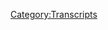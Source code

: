 {{DEFAULTSORT:
    #_TRANSCRIPT_0871S:Taking A Lil' Breaky
}}{{Transcript
    | title         = [[Taking A Lil' Breaky]]
    | caption       = [https://knowledgefight.libsyn.com/taking-a-lil-breaky Listen to this episode on Libsyn]
    | episodeNumber = [[Taking A Lil' Breaky|S015]]
    | length        = 00:35:12
}}

{{MessageBox
    | header     = Warning: Bot Generated Content
    | text       = This transcript was automatically generated by transcription software and likely contains many mistakes and misattributions. Please check the audio for definitive quotes, attribution, and context.
    | image      = N3yvass4myg91.webp
    | imagewidth = 50px
    | id         = warning
}}

{{TranscriptBlock
    | name      = Unknown Speaker
    | timestamp = 00:00:00.000
    | text      = I have great respect for knowledge fight, knowledge fight, I'm sick of them posing as
}}

{{TranscriptBlock
    | name      = Unknown Speaker
    | timestamp = 00:00:26.600
    | text      = if they're the good guys saying we are the bad guys, knowledge fight, Dan and George,
}}

{{TranscriptBlock
    | name      = Unknown Speaker
    | timestamp = 00:00:31.320
    | text      = knowledge fight, need money, Andy and Kansas, Andy and Kansas, stop it, Andy and Kansas,
}}

{{TranscriptBlock
    | name      = Unknown Speaker
    | timestamp = 00:00:43.880
    | text      = Andy and Kansas, it's time to pray, Andy and Kansas you're on the air, thanks for holding
}}

{{TranscriptBlock
    | name      = Unknown Speaker
    | timestamp = 00:00:49.560
    | text      = me, hello Alex, I'm a big fan, I'm a huge fan, I love your work, knowledge fight, knowledge
}}

{{TranscriptBlock
    | name      = Unknown Speaker
    | timestamp = 00:00:56.280
    | text      = fight dot com, I love you, hey everybody, welcome back to knowledge fight, I'm Dan,
}}

{{TranscriptBlock
    | name      = Unknown Speaker
    | timestamp = 00:01:01.560
    | text      = I'm Jordan, we're a couple dudes, like to sit around, worship at the altar of Selene
}}

{{TranscriptBlock
    | name      = Unknown Speaker
    | timestamp = 00:01:04.799
    | text      = and talk a little bit about Alex Jonas, oh indeed we are Dan, Jordan, Dan, Jordan, quick
}}

{{TranscriptBlock
    | name      = Unknown Speaker
    | timestamp = 00:01:09.799
    | text      = question for you, what's your bright spot today buddy, my bright spot today Jordan is
}}

{{TranscriptBlock
    | name      = Unknown Speaker
    | timestamp = 00:01:13.439
    | text      = yep, in the mail bag, oh yeah, in the mail bag, mail bog, mail bog, we have a swamp where
}}

{{TranscriptBlock
    | name      = Unknown Speaker
    | timestamp = 00:01:18.560
    | text      = we keep the mail, that would be a fun place to keep mail, it preserves dead bodies I've
}}

{{TranscriptBlock
    | name      = Unknown Speaker
    | timestamp = 00:01:21.459
    | text      = heard, and chocolate, and chocolate, we got a wonderful little package from Germany, oh
}}

{{TranscriptBlock
    | name      = Unknown Speaker
    | timestamp = 00:01:27.400
    | text      = yeah, from Kirsten, full of chocolatey wonders, so much chocolate, I did eat, ok so there
}}

{{TranscriptBlock
    | name      = Unknown Speaker
    | timestamp = 00:01:33.719
    | text      = was a Snickers, there was the Snickers, that's right, and there was a German one though,
}}

{{TranscriptBlock
    | name      = Unknown Speaker
    | timestamp = 00:01:38.959
    | text      = right, yeah, supposedly different, yeah, I don't think it was different, I think it was
}}

{{TranscriptBlock
    | name      = Unknown Speaker
    | timestamp = 00:01:42.680
    | text      = the same, oh really, yeah, I don't know, well I think that's good, uh huh, yeah, uniformity,
}}

{{TranscriptBlock
    | name      = Unknown Speaker
    | timestamp = 00:01:48.239
    | text      = I like it, check it off the list, thank you, quality control, every time I hear US has
}}

{{TranscriptBlock
    | name      = Unknown Speaker
    | timestamp = 00:01:51.959
    | text      = bad chocolate I get sad, gigantic box of candy, yes, that is ridiculous, it's gonna kill me
}}

{{TranscriptBlock
    | name      = Unknown Speaker
    | timestamp = 00:01:58.280
    | text      = probably, probably, but I appreciate it, now one of the things that I appreciate the most
}}

{{TranscriptBlock
    | name      = Unknown Speaker
    | timestamp = 00:02:02.719
    | text      = about this is there were a bunch of Ritter Sports, and I like Ritter Sport, wide variety
}}

{{TranscriptBlock
    | name      = Unknown Speaker
    | timestamp = 00:02:08.599
    | text      = of flavors, I enjoy them quite a bit, missing the best, of course, Corn Flake, Butter Biscuit,
}}

{{TranscriptBlock
    | name      = Unknown Speaker
    | timestamp = 00:02:15.879
    | text      = those are the two, so good, so good, so fucking good, so good, I just imagine that is the
}}

{{TranscriptBlock
    | name      = Unknown Speaker
    | timestamp = 00:02:26.560
    | text      = real type of song, so good, so good, so good, so yeah, those were the only two that weren't
}}

{{TranscriptBlock
    | name      = Unknown Speaker
    | timestamp = 00:02:37.080
    | text      = included, so I had to supplement them by going out and buying them to add to the stack, the
}}

{{TranscriptBlock
    | name      = Unknown Speaker
    | timestamp = 00:02:41.919
    | text      = little stacky, of course, but one of the things that I found really interesting is that there
}}

{{TranscriptBlock
    | name      = Unknown Speaker
    | timestamp = 00:02:46.159
    | text      = is a flavor called Hola Amigos, Crispy Banana, and I have not tried this yet, and I figured
}}

{{TranscriptBlock
    | name      = Unknown Speaker
    | timestamp = 00:02:52.439
    | text      = why not let you vamp for a minute, and I will try this on air, and give my sincere reaction,
}}

{{TranscriptBlock
    | name      = Unknown Speaker
    | timestamp = 00:02:57.520
    | text      = you know what, here's what's great about this, I have a related, not related, but similar
}}

{{TranscriptBlock
    | name      = Unknown Speaker
    | timestamp = 00:03:01.759
    | text      = chocolate scenario going on, alright, so my wife, a chocolate scenario, yes I do say,
}}

{{TranscriptBlock
    | name      = Unknown Speaker
    | timestamp = 00:03:09.960
    | text      = I went to buy my wife some chocolate, she's allergic to peanuts, right, but I love peanuts,
}}

{{TranscriptBlock
    | name      = Unknown Speaker
    | timestamp = 00:03:15.879
    | text      = Reese's Peanut Butter Cup's my favorite thing, so I got this like, wound up getting like
}}

{{TranscriptBlock
    | name      = Unknown Speaker
    | timestamp = 00:03:20.039
    | text      = this five pound variety bag, right, so you got your Hershey's Kisses, I'll try some later,
}}

{{TranscriptBlock
    | name      = Unknown Speaker
    | timestamp = 00:03:27.199
    | text      = for the listeners, Dan, offer me a piece, I will try some later, on air, for some, half
}}

{{TranscriptBlock
    | name      = Unknown Speaker
    | timestamp = 00:03:32.479
    | text      = of it, you got your Hershey's Kisses, you got your regular chocolate bars, the other
}}

{{TranscriptBlock
    | name      = Unknown Speaker
    | timestamp = 00:03:36.939
    | text      = half you got your Mr. Goodbars, you got your Reese's Peanuts, that's got peanuts in it,
}}

{{TranscriptBlock
    | name      = Unknown Speaker
    | timestamp = 00:03:40.199
    | text      = yeah yeah yeah, you know how many, out of this like five pound bag, three fun size Mr.
}}

{{TranscriptBlock
    | name      = Unknown Speaker
    | timestamp = 00:03:46.439
    | text      = Goodbars, three, that's it, out of a five pound bag, three fun size Mr. Goodbars, people
}}

{{TranscriptBlock
    | name      = Unknown Speaker
    | timestamp = 00:03:52.919
    | text      = are not fans of the Goodbar, Mr. Goodbars great, it is great, Mr. Greatbar, but it's
}}

{{TranscriptBlock
    | name      = Unknown Speaker
    | timestamp = 00:03:59.560
    | text      = low on the tier of candy bars, sure, it's one that people forget exists, sure, let's
}}

{{TranscriptBlock
    | name      = Unknown Speaker
    | timestamp = 00:04:04.919
    | text      = be honest, but you put three in there because they're too good, it's pretty boring, if I'm
}}

{{TranscriptBlock
    | name      = Unknown Speaker
    | timestamp = 00:04:10.919
    | text      = being honest, not a ton of texture, the peanuts don't have that much texture, holy shit, I
}}

{{TranscriptBlock
    | name      = Unknown Speaker
    | timestamp = 00:04:16.480
    | text      = love a Mr. Goodbar, so what about almonds, what about almonds, I like a good almond,
}}

{{TranscriptBlock
    | name      = Unknown Speaker
    | timestamp = 00:04:22.279
    | text      = no I mean for your wife, oh yeah, she's fine with almonds, so you could have an almond
}}

{{TranscriptBlock
    | name      = Unknown Speaker
    | timestamp = 00:04:27.279
    | text      = joy, oh we do the almonds, in case you feel like a nut, we do the hazelnuts, walnuts,
}}

{{TranscriptBlock
    | name      = Unknown Speaker
    | timestamp = 00:04:31.759
    | text      = most nuts, but not peanuts, because peanuts are a legume, that is true, alright so I'm
}}

{{TranscriptBlock
    | name      = Unknown Speaker
    | timestamp = 00:04:37.720
    | text      = going to try this crispy banana, alright, crispy banana, for those with misophonia I'm
}}

{{TranscriptBlock
    | name      = Unknown Speaker
    | timestamp = 00:04:43.319
    | text      = not going to chew into the mic, hola amigos, now I ask you this question, the banana suggests
}}

{{TranscriptBlock
    | name      = Unknown Speaker
    | timestamp = 00:04:49.439
    | text      = that it's Central American Spanish right, as opposed to Spain, the country very near
}}

{{TranscriptBlock
    | name      = Unknown Speaker
    | timestamp = 00:04:54.000
    | text      = to Germany, alright, Dan is giving me some big looks, maybe thinking he shouldn't have
}}

{{TranscriptBlock
    | name      = Unknown Speaker
    | timestamp = 00:05:00.680
    | text      = shoved the entire piece into his mouth all at once, now he's doing some ape movements,
}}

{{TranscriptBlock
    | name      = Unknown Speaker
    | timestamp = 00:05:07.720
    | text      = now he's chewing into the mic against his wishes, it's not great, it's not great, no,
}}

{{TranscriptBlock
    | name      = Unknown Speaker
    | timestamp = 00:05:16.279
    | text      = it's sort of freeze dried banana, that makes sense, that's how you'd get it crispy, yeah,
}}

{{TranscriptBlock
    | name      = Unknown Speaker
    | timestamp = 00:05:20.879
    | text      = how else would they, but in doing so you lose a little bit of the banana flavor, there isn't
}}

{{TranscriptBlock
    | name      = Unknown Speaker
    | timestamp = 00:05:25.319
    | text      = a whole lot of banana going on, but maybe that's to its benefit, can you deep fry a
}}

{{TranscriptBlock
    | name      = Unknown Speaker
    | timestamp = 00:05:30.399
    | text      = banana, oh you can deep fry anything, well I understand you can put anything into a deep
}}

{{TranscriptBlock
    | name      = Unknown Speaker
    | timestamp = 00:05:33.879
    | text      = fryer, but have you had a deep fry banana, I have not, I assume, I mean if you can deep
}}

{{TranscriptBlock
    | name      = Unknown Speaker
    | timestamp = 00:05:39.620
    | text      = fry a stick of butter you can deep fry a banana, or a German snickers bar, or a German snickers
}}

{{TranscriptBlock
    | name      = Unknown Speaker
    | timestamp = 00:05:44.399
    | text      = bar, oh man, speaking of deep frying, yeah, the other day I did some frying for the first
}}

{{TranscriptBlock
    | name      = Unknown Speaker
    | timestamp = 00:05:50.399
    | text      = time in a really long time, in your pan, yeah, no, in a, in a, in a, in a fryer, no, in a
}}

{{TranscriptBlock
    | name      = Unknown Speaker
    | timestamp = 00:05:56.000
    | text      = pot, oh okay, so you're full oil putting it, okay, gotcha, gotcha, gotcha, yeah, I was,
}}

{{TranscriptBlock
    | name      = Unknown Speaker
    | timestamp = 00:06:01.759
    | text      = I was overcome by an urge to make chili oil, and so I got like the ingredients, chopped
}}

{{TranscriptBlock
    | name      = Unknown Speaker
    | timestamp = 00:06:08.800
    | text      = them up, fried them in the oil, and then strained it, fried some other stuff in the oil to season
}}

{{TranscriptBlock
    | name      = Unknown Speaker
    | timestamp = 00:06:14.420
    | text      = it all up and everything, and it was an interesting experience, because I think it turned out
}}

{{TranscriptBlock
    | name      = Unknown Speaker
    | timestamp = 00:06:19.040
    | text      = pretty well, nice, but way too much shallots, I don't, I don't work with shallots generally,
}}

{{TranscriptBlock
    | name      = Unknown Speaker
    | timestamp = 00:06:25.600
    | text      = and then my house smelled like shallots for a day and a half, you can't, you have to,
}}

{{TranscriptBlock
    | name      = Unknown Speaker
    | timestamp = 00:06:29.160
    | text      = you have to commit to the shallot, what, there's, there's nothing, you know, we love, we love
}}

{{TranscriptBlock
    | name      = Unknown Speaker
    | timestamp = 00:06:33.259
    | text      = to add a little fried shallot on top of a steak, you know, get a little texture, get
}}

{{TranscriptBlock
    | name      = Unknown Speaker
    | timestamp = 00:06:38.600
    | text      = that nice little, but you're gonna smell shallot-y for the next, for a while, and I think that
}}

{{TranscriptBlock
    | name      = Unknown Speaker
    | timestamp = 00:06:43.560
    | text      = it overpowered the chili oil a little bit, oh that's so good, like it's quite hot, yeah,
}}

{{TranscriptBlock
    | name      = Unknown Speaker
    | timestamp = 00:06:47.560
    | text      = which I was going for, sure, but then yeah, the garlic isn't really as much in play as
}}

{{TranscriptBlock
    | name      = Unknown Speaker
    | timestamp = 00:06:52.600
    | text      = the shallot, gotta have it, so I'm gonna tweak it, I got some more oil, and I'm gonna, I'm
}}

{{TranscriptBlock
    | name      = Unknown Speaker
    | timestamp = 00:06:57.319
    | text      = gonna make another batch, I like it, yeah, so I'm gonna maybe do some bespoke chili oils,
}}

{{TranscriptBlock
    | name      = Unknown Speaker
    | timestamp = 00:07:02.600
    | text      = I think that's really fun, I've never made an oil, I've never, for all the cooking I've
}}

{{TranscriptBlock
    | name      = Unknown Speaker
    | timestamp = 00:07:06.959
    | text      = done I've never reduced an oil, hmm, it was really, really easy, uh-huh, in terms of steps,
}}

{{TranscriptBlock
    | name      = Unknown Speaker
    | timestamp = 00:07:13.120
    | text      = yeah, put stuff in a pan, and then pour it out, that's a lot of it, yeah, and then you
}}

{{TranscriptBlock
    | name      = Unknown Speaker
    | timestamp = 00:07:18.680
    | text      = can do all kinds of other things to, to add and accentuate and tweak things, sure, one
}}

{{TranscriptBlock
    | name      = Unknown Speaker
    | timestamp = 00:07:23.399
    | text      = of the things that I saw a lot of people were recommending was the Szechuan peppercorn,
}}

{{TranscriptBlock
    | name      = Unknown Speaker
    | timestamp = 00:07:27.680
    | text      = sure, in order to get a little bit of that mouth tingle, yeah, yeah, yeah, yeah, but
}}

{{TranscriptBlock
    | name      = Unknown Speaker
    | timestamp = 00:07:32.000
    | text      = I couldn't find any at short notice, yeah, so, I mean I even went to, big cheers Aldi,
}}

{{TranscriptBlock
    | name      = Unknown Speaker
    | timestamp = 00:07:37.439
    | text      = Aldi, no Szechuan peppercorn, I even, I even looked around on like Instacart at some of
}}

{{TranscriptBlock
    | name      = Unknown Speaker
    | timestamp = 00:07:43.120
    | text      = the like more fancier international grocery stores, yeah, and I wasn't able to find anything
}}

{{TranscriptBlock
    | name      = Unknown Speaker
    | timestamp = 00:07:48.199
    | text      = that would be delivered, so I had to go without, brutal, but yeah, so I guess that's another
}}

{{TranscriptBlock
    | name      = Unknown Speaker
    | timestamp = 00:07:53.399
    | text      = bright spot is making chili oil, yeah, that's nice, but yeah, that banana is okay, thank
}}

{{TranscriptBlock
    | name      = Unknown Speaker
    | timestamp = 00:07:58.100
    | text      = you Kirsten for the chocolates, yes, thank you, although I do think it was a bribe trying
}}

{{TranscriptBlock
    | name      = Unknown Speaker
    | timestamp = 00:08:02.519
    | text      = to get us to do a show in Germany, it's not failed yet, that is from the note, I'm taking
}}

{{TranscriptBlock
    | name      = Unknown Speaker
    | timestamp = 00:08:08.360
    | text      = away from this that this is, now we have to do a show in Germany, I will say that it is,
}}

{{TranscriptBlock
    | name      = Unknown Speaker
    | timestamp = 00:08:14.639
    | text      = it is definitely made it closer to the, to the top of the list, I would love to say guten
}}

{{TranscriptBlock
    | name      = Unknown Speaker
    | timestamp = 00:08:20.079
    | text      = tag to the good chocolate people, I wouldn't mind going to Berlin, I wouldn't mind going
}}

{{TranscriptBlock
    | name      = Unknown Speaker
    | timestamp = 00:08:23.759
    | text      = to Berlin, you're a Berliner, I'd love to, ich bin, and then I end the statement, yeah,
}}

{{TranscriptBlock
    | name      = Unknown Speaker
    | timestamp = 00:08:29.699
    | text      = I think that Germany is an attractive place for a number of reasons, but sauerkraut is
}}

{{TranscriptBlock
    | name      = Unknown Speaker
    | timestamp = 00:08:34.879
    | text      = unacceptable, true, and yeah, you guys are gonna have to get rid of that, it might be
}}

{{TranscriptBlock
    | name      = Unknown Speaker
    | timestamp = 00:08:39.480
    | text      = disqualifying, yeah, listen, if the country of Germany is willing to suspend sauerkraut
}}

{{TranscriptBlock
    | name      = Unknown Speaker
    | timestamp = 00:08:44.919
    | text      = sales and purchase, I don't even want to smell it, I want it in the country for at least
}}

{{TranscriptBlock
    | name      = Unknown Speaker
    | timestamp = 00:08:50.480
    | text      = two days, two days before we get there or two days afterwards, then you can resume all
}}

{{TranscriptBlock
    | name      = Unknown Speaker
    | timestamp = 00:08:54.480
    | text      = sauerkraut activities, you know what my problem with it is, what, too sour, too sour, you
}}

{{TranscriptBlock
    | name      = Unknown Speaker
    | timestamp = 00:08:59.000
    | text      = know my problem, too kraut, so anyway, what's your bright spot, my wife and I are headed
}}

{{TranscriptBlock
    | name      = Unknown Speaker
    | timestamp = 00:09:06.639
    | text      = up to Toronto, gonna spend the next few days in Toronto, hanging out, walking the city,
}}

{{TranscriptBlock
    | name      = Unknown Speaker
    | timestamp = 00:09:13.320
    | text      = that's always a nice little thing to get out of the country on a whim, yeah, because you
}}

{{TranscriptBlock
    | name      = Unknown Speaker
    | timestamp = 00:09:16.799
    | text      = just told me like three days ago that you were gonna do this, I did do that, that is
}}

{{TranscriptBlock
    | name      = Unknown Speaker
    | timestamp = 00:09:20.399
    | text      = how it works generally, which is great for planning, well, I mean, when I tell you stuff
}}

{{TranscriptBlock
    | name      = Unknown Speaker
    | timestamp = 00:09:25.100
    | text      = a month in advance, then you forget about it, and then I tell you three days in advance
}}

{{TranscriptBlock
    | name      = Unknown Speaker
    | timestamp = 00:09:28.720
    | text      = and you're like, you just told me that three days in advance, see, but you didn't do that
}}

{{TranscriptBlock
    | name      = Unknown Speaker
    | timestamp = 00:09:32.080
    | text      = this time, I did not do that this time, I was testing it out, it works worse this way,
}}

{{TranscriptBlock
    | name      = Unknown Speaker
    | timestamp = 00:09:36.600
    | text      = it works worse this way, I agree, I agree with you, because if you advise me a month
}}

{{TranscriptBlock
    | name      = Unknown Speaker
    | timestamp = 00:09:40.679
    | text      = in advance, then you could remind me like two weeks in advance, sure, sure, sure, but
}}

{{TranscriptBlock
    | name      = Unknown Speaker
    | timestamp = 00:09:45.000
    | text      = I'm not mad at you, no, I'm recognizing where I failed in many places, it's okay, yeah,
}}

{{TranscriptBlock
    | name      = Unknown Speaker
    | timestamp = 00:09:51.159
    | text      = but yeah, it'd be a nice trip, and then, do you have any like sights you plan on seeing
}}

{{TranscriptBlock
    | name      = Unknown Speaker
    | timestamp = 00:09:56.360
    | text      = in particular, you know, I think, and I don't know why this popped into my head, but there
}}

{{TranscriptBlock
    | name      = Unknown Speaker
    | timestamp = 00:10:02.399
    | text      = is supposed to be like the best escape room in the world, okay, in Toronto, and I wanted
}}

{{TranscriptBlock
    | name      = Unknown Speaker
    | timestamp = 00:10:08.879
    | text      = to go, and I wanted to set us up in advance, but you have to have a party of four, and
}}

{{TranscriptBlock
    | name      = Unknown Speaker
    | timestamp = 00:10:13.120
    | text      = it's just the two of us, and my dogs do not count, they don't count, don't count, they
}}

{{TranscriptBlock
    | name      = Unknown Speaker
    | timestamp = 00:10:17.039
    | text      = would contribute, I would have been like, hey, I'll buy him a ticket, does your, does
}}

{{TranscriptBlock
    | name      = Unknown Speaker
    | timestamp = 00:10:21.000
    | text      = your wife like an escape room, I don't know, I've never been in an escape room, I wouldn't
}}

{{TranscriptBlock
    | name      = Unknown Speaker
    | timestamp = 00:10:27.440
    | text      = know anyway, I was just like, hey, you're my best friend, listen, and I mean this with
}}

{{TranscriptBlock
    | name      = Unknown Speaker
    | timestamp = 00:10:33.240
    | text      = all due respect, I think that if I was the third, sure, I would probably dive through
}}

{{TranscriptBlock
    | name      = Unknown Speaker
    | timestamp = 00:10:38.600
    | text      = the wall, I think you two would be insufferable in an escape room, I'm fine with that, you
}}

{{TranscriptBlock
    | name      = Unknown Speaker
    | timestamp = 00:10:44.120
    | text      = would have a lot of energy not solving anything, your wife would probably just get mad, oh,
}}

{{TranscriptBlock
    | name      = Unknown Speaker
    | timestamp = 00:10:50.120
    | text      = come on, I'm not sure, I would love it, I love solving little puzzles, I've never been
}}

{{TranscriptBlock
    | name      = Unknown Speaker
    | timestamp = 00:10:55.399
    | text      = in an escape room, so you may be right, but I wouldn't have even, I wouldn't even have
}}

{{TranscriptBlock
    | name      = Unknown Speaker
    | timestamp = 00:10:58.759
    | text      = the context to like, when we went to that VR bar, they had a digital escape room, but
}}

{{TranscriptBlock
    | name      = Unknown Speaker
    | timestamp = 00:11:02.840
    | text      = we didn't do it, right, I know, yeah, we were going to, but then they were like, oh, you
}}

{{TranscriptBlock
    | name      = Unknown Speaker
    | timestamp = 00:11:06.519
    | text      = have to set up an hour, if we would have known, we could have done that, we could have figured
}}

{{TranscriptBlock
    | name      = Unknown Speaker
    | timestamp = 00:11:10.600
    | text      = out how we all behave in enclosed spaces, and then we could have gotten rid of this
}}

{{TranscriptBlock
    | name      = Unknown Speaker
    | timestamp = 00:11:14.399
    | text      = whole Toronto trip in the first place, exactly, now I wouldn't have to go, but I hope you
}}

{{TranscriptBlock
    | name      = Unknown Speaker
    | timestamp = 00:11:19.320
    | text      = have a great trip, and then Thanksgiving is coming up after that, so we had, this is by
}}

{{TranscriptBlock
    | name      = Unknown Speaker
    | timestamp = 00:11:24.279
    | text      = way of us kind of saying that we're going to be probably off this week, yeah, probably,
}}

{{TranscriptBlock
    | name      = Unknown Speaker
    | timestamp = 00:11:28.360
    | text      = probably not have any episodes, we'll see, which also leads us to this episode, and therein
}}

{{TranscriptBlock
    | name      = Unknown Speaker
    | timestamp = 00:11:34.879
    | text      = lies the rub, yeah, yeah, so this episode is an episode that is coming off, fresh off
}}

{{TranscriptBlock
    | name      = Unknown Speaker
    | timestamp = 00:11:42.039
    | text      = the heels of us recording something that didn't quite work out, yeah, and so, we have an episode
}}

{{TranscriptBlock
    | name      = Unknown Speaker
    | timestamp = 00:11:48.639
    | text      = that is no good, you know what's fun about us though, at least whenever our episodes
}}

{{TranscriptBlock
    | name      = Unknown Speaker
    | timestamp = 00:11:54.100
    | text      = don't work out, we did spend an hour and a half on it, true, true, it did not pan out,
}}

{{TranscriptBlock
    | name      = Unknown Speaker
    | timestamp = 00:12:00.919
    | text      = and we were thinking about re-recording it, yeah, and that possibility is no fun, because
}}

{{TranscriptBlock
    | name      = Unknown Speaker
    | timestamp = 00:12:06.399
    | text      = if you've heard something, yeah, you just can't do it, you can't react organically to
}}

{{TranscriptBlock
    | name      = Unknown Speaker
    | timestamp = 00:12:10.559
    | text      = it, no, and not for nothing, the subject matter was horrible, no, and then it would turn into
}}

{{TranscriptBlock
    | name      = Unknown Speaker
    | timestamp = 00:12:16.279
    | text      = us recapping our own show about another show, you know, at the beginning of this, yeah,
}}

{{TranscriptBlock
    | name      = Unknown Speaker
    | timestamp = 00:12:22.799
    | text      = when we were talking about our bright spots, my initial bright spot was also the chocolate,
}}

{{TranscriptBlock
    | name      = Unknown Speaker
    | timestamp = 00:12:26.879
    | text      = yeah, and I felt myself saying the same things, totally, that I said the first time around,
}}

{{TranscriptBlock
    | name      = Unknown Speaker
    | timestamp = 00:12:30.759
    | text      = and it gets in your head, and you're like, well I know this is a show, but also the part
}}

{{TranscriptBlock
    | name      = Unknown Speaker
    | timestamp = 00:12:34.559
    | text      = of the show is that we're just ourselves, and not like, and you especially are responding
}}

{{TranscriptBlock
    | name      = Unknown Speaker
    | timestamp = 00:12:39.639
    | text      = in the moment to things, and it's very difficult to do a second time, which is why it's always
}}

{{TranscriptBlock
    | name      = Unknown Speaker
    | timestamp = 00:12:43.559
    | text      = funny when people are like, you're doing two live shows, are they gonna be the same show,
}}

{{TranscriptBlock
    | name      = Unknown Speaker
    | timestamp = 00:12:48.279
    | text      = let's imagine how miserable that would be, so unfortunately, the episode that we were
}}

{{TranscriptBlock
    | name      = Unknown Speaker
    | timestamp = 00:12:53.320
    | text      = gonna do covering November 17th is no more, rest in peace, if you're curious, it's very
}}

{{TranscriptBlock
    | name      = Unknown Speaker
    | timestamp = 00:13:03.679
    | text      = anti-Semitic, if you're curious, if you wanna go hear Alex be an anti-Semitic pile of shit,
}}

{{TranscriptBlock
    | name      = Unknown Speaker
    | timestamp = 00:13:09.799
    | text      = go ahead, check that episode out, you can find it on Band.video, you won't enjoy it,
}}

{{TranscriptBlock
    | name      = Unknown Speaker
    | timestamp = 00:13:15.279
    | text      = I'm sure, imagine being trapped in a room with a Nazi who can't stop talking, and the
}}

{{TranscriptBlock
    | name      = Unknown Speaker
    | timestamp = 00:13:20.960
    | text      = problem, one of the problems that I have with it too is that like, it's not really all that
}}

{{TranscriptBlock
    | name      = Unknown Speaker
    | timestamp = 00:13:24.799
    | text      = different than stuff we've covered in the past as well, so, and I feel like it's a lot
}}

{{TranscriptBlock
    | name      = Unknown Speaker
    | timestamp = 00:13:30.600
    | text      = of stuff we'll touch on again in the future, I would not be surprised, so I was thinking
}}

{{TranscriptBlock
    | name      = Unknown Speaker
    | timestamp = 00:13:37.799
    | text      = about this, and you know, we're at however many minutes, 13 or so, into the episode here,
}}

{{TranscriptBlock
    | name      = Unknown Speaker
    | timestamp = 00:13:46.720
    | text      = and we have to give the people something.
}}

{{TranscriptBlock
    | name      = Unknown Speaker
    | timestamp = 00:13:48.240
    | text      = Yeah, we can't just do a non-episode.
}}

{{TranscriptBlock
    | name      = Unknown Speaker
    | timestamp = 00:13:50.720
    | text      = Right, and so, here's the situation, when the episode crapped out, there was something
}}

{{TranscriptBlock
    | name      = Unknown Speaker
    | timestamp = 00:13:57.840
    | text      = coming up that you hadn't heard.
}}

{{TranscriptBlock
    | name      = Unknown Speaker
    | timestamp = 00:13:59.720
    | text      = I hadn't heard it.
}}

{{TranscriptBlock
    | name      = Unknown Speaker
    | timestamp = 00:14:00.720
    | text      = That I do think is something that will blow your mind.
}}

{{TranscriptBlock
    | name      = Unknown Speaker
    | timestamp = 00:14:03.320
    | text      = Alright, I'm in.
}}

{{TranscriptBlock
    | name      = Unknown Speaker
    | timestamp = 00:14:04.320
    | text      = Well, actually, there's a couple of things that are actually kind of not related to the
}}

{{TranscriptBlock
    | name      = Unknown Speaker
    | timestamp = 00:14:09.759
    | text      = matter of the episode.
}}

{{TranscriptBlock
    | name      = Unknown Speaker
    | timestamp = 00:14:10.759
    | text      = Oh my god, we're going to wind up doing an hour-long this-isn't-an-episode episode.
}}

{{TranscriptBlock
    | name      = Unknown Speaker
    | timestamp = 00:14:15.120
    | text      = We absolutely might.
}}

{{TranscriptBlock
    | name      = Unknown Speaker
    | timestamp = 00:14:17.600
    | text      = So Alex is deeply anti-Semitic throughout the entirety of the episode, and then, in
}}

{{TranscriptBlock
    | name      = Unknown Speaker
    | timestamp = 00:14:23.559
    | text      = order to, he said he was going to go to calls throughout the entire show.
}}

{{TranscriptBlock
    | name      = Unknown Speaker
    | timestamp = 00:14:26.879
    | text      = He did, at the beginning of the show, I do remember he said that he's gotten rid of all
}}

{{TranscriptBlock
    | name      = Unknown Speaker
    | timestamp = 00:14:30.440
    | text      = of his guests, clean slate, only calls.
}}

{{TranscriptBlock
    | name      = Unknown Speaker
    | timestamp = 00:14:34.240
    | text      = Right.
}}

{{TranscriptBlock
    | name      = Unknown Speaker
    | timestamp = 00:14:35.320
    | text      = And then, instead of going to calls, he decides to ramble a whole bunch, and it turns out
}}

{{TranscriptBlock
    | name      = Unknown Speaker
    | timestamp = 00:14:40.519
    | text      = he is going to have to sell a bunch of his stuff, probably, in order to help pay off
}}

{{TranscriptBlock
    | name      = Unknown Speaker
    | timestamp = 00:14:45.639
    | text      = the creditors in the Sandy Hook case.
}}

{{TranscriptBlock
    | name      = Unknown Speaker
    | timestamp = 00:14:47.799
    | text      = So he has like a, ah, I had a lake house, I had boats, and all this, and he gets into
}}

{{TranscriptBlock
    | name      = Unknown Speaker
    | timestamp = 00:14:53.360
    | text      = this head space.
}}

{{TranscriptBlock
    | name      = Unknown Speaker
    | timestamp = 00:14:54.360
    | text      = The crunchies.
}}

{{TranscriptBlock
    | name      = Unknown Speaker
    | timestamp = 00:14:55.360
    | text      = The rocks.
}}

{{TranscriptBlock
    | name      = Unknown Speaker
    | timestamp = 00:14:56.360
    | text      = He gets into this head space where he's like, you think I give a fuck?
}}

{{TranscriptBlock
    | name      = Unknown Speaker
    | timestamp = 00:14:58.559
    | text      = You think I care about selling my boats?
}}

{{TranscriptBlock
    | name      = Unknown Speaker
    | timestamp = 00:15:01.120
    | text      = I don't!
}}

{{TranscriptBlock
    | name      = Unknown Speaker
    | timestamp = 00:15:02.120
    | text      = Yes, you do.
}}

{{TranscriptBlock
    | name      = Unknown Speaker
    | timestamp = 00:15:03.120
    | text      = He starts talking about what God told him to do, and if so, I think that God is going
}}

{{TranscriptBlock
    | name      = Unknown Speaker
    | timestamp = 00:15:07.600
    | text      = to get served.
}}

{{TranscriptBlock
    | name      = Unknown Speaker
    | timestamp = 00:15:08.600
    | text      = Uh oh.
}}

{{TranscriptBlock
    | name      = Unknown Speaker
    | timestamp = 00:15:09.600
    | text      = Oh no.
}}

{{TranscriptBlock
    | name      = Unknown Speaker
    | timestamp = 00:15:10.600
    | text      = So when I tell you folks, my back's against the wall, when I tell you I am completely
}}

{{TranscriptBlock
    | name      = Unknown Speaker
    | timestamp = 00:15:13.320
    | text      = maxed out, a $30,000 boat, a $50,000 car, a lake cottage, which I don't even go to,
}}

{{TranscriptBlock
    | name      = Unknown Speaker
    | timestamp = 00:15:24.000
    | text      = have it all.
}}

{{TranscriptBlock
    | name      = Unknown Speaker
    | timestamp = 00:15:25.779
    | text      = What I care about, and imagine them spending $40 million the last year and a half in the
}}

{{TranscriptBlock
    | name      = Unknown Speaker
    | timestamp = 00:15:31.720
    | text      = bankruptcy against me, $50 million in the five years before suing us and trying to shut
}}

{{TranscriptBlock
    | name      = Unknown Speaker
    | timestamp = 00:15:38.200
    | text      = us down.
}}

{{TranscriptBlock
    | name      = Unknown Speaker
    | timestamp = 00:15:39.200
    | text      = They've spent $90 million in five years trying to shut us down.
}}

{{TranscriptBlock
    | name      = Unknown Speaker
    | timestamp = 00:15:48.480
    | text      = In court filings, $90 million.
}}

{{TranscriptBlock
    | name      = Unknown Speaker
    | timestamp = 00:15:53.279
    | text      = Aren't you going to pay that anyways?
}}

{{TranscriptBlock
    | name      = Unknown Speaker
    | timestamp = 00:15:56.840
    | text      = They spent $20 million battling them because the goal wasn't to keep the crap.
}}

{{TranscriptBlock
    | name      = Unknown Speaker
    | timestamp = 00:16:05.080
    | text      = The goal wasn't, we knew it was all rigged, it was to play it out, and knowing it was
}}

{{TranscriptBlock
    | name      = Unknown Speaker
    | timestamp = 00:16:10.759
    | text      = rigged with judges that found me guilty and just knowing the world would move on.
}}

{{TranscriptBlock
    | name      = Unknown Speaker
    | timestamp = 00:16:15.399
    | text      = God told me, God said, it's all going to be rigged, everything you got is going to be
}}

{{TranscriptBlock
    | name      = Unknown Speaker
    | timestamp = 00:16:19.039
    | text      = taken.
}}

{{TranscriptBlock
    | name      = Unknown Speaker
    | timestamp = 00:16:20.039
    | text      = I know, you know, literally, this is five years ago.
}}

{{TranscriptBlock
    | name      = Unknown Speaker
    | timestamp = 00:16:21.860
    | text      = You understand this, and then by the time they, by the time they win, the whole world
}}

{{TranscriptBlock
    | name      = Unknown Speaker
    | timestamp = 00:16:26.440
    | text      = will wake up and it'll be a whole new ball game, and God was right again.
}}

{{TranscriptBlock
    | name      = Unknown Speaker
    | timestamp = 00:16:30.539
    | text      = That's not my brain coming up with that.
}}

{{TranscriptBlock
    | name      = Unknown Speaker
    | timestamp = 00:16:32.240
    | text      = That is the Holy Spirit, Jehovah, Yahweh, whatever you want to call the big spirit,
}}

{{TranscriptBlock
    | name      = Unknown Speaker
    | timestamp = 00:16:39.799
    | text      = literally told me, you just hold on and we will win.
}}

{{TranscriptBlock
    | name      = Unknown Speaker
    | timestamp = 00:16:47.639
    | text      = Weird thing for him to say.
}}

{{TranscriptBlock
    | name      = Unknown Speaker
    | timestamp = 00:16:48.639
    | text      = Your message will win.
}}

{{TranscriptBlock
    | name      = Unknown Speaker
    | timestamp = 00:16:49.639
    | text      = My message will win.
}}

{{TranscriptBlock
    | name      = Unknown Speaker
    | timestamp = 00:16:51.080
    | text      = Are you ready to get tortured?
}}

{{TranscriptBlock
    | name      = Unknown Speaker
    | timestamp = 00:16:52.080
    | text      = I was going to say.
}}

{{TranscriptBlock
    | name      = Unknown Speaker
    | timestamp = 00:16:53.080
    | text      = Are you ready to die?
}}

{{TranscriptBlock
    | name      = Unknown Speaker
    | timestamp = 00:16:54.080
    | text      = Yes, sir, I am.
}}

{{TranscriptBlock
    | name      = Unknown Speaker
    | timestamp = 00:16:55.080
    | text      = Well, I'll probably spare you a Jobian trial, but you're going to have a big one.
}}

{{TranscriptBlock
    | name      = Unknown Speaker
    | timestamp = 00:16:59.960
    | text      = And that literally, the Holy Spirit even says that, like, well, so he's not going to kill
}}

{{TranscriptBlock
    | name      = Unknown Speaker
    | timestamp = 00:17:03.159
    | text      = your kids.
}}

{{TranscriptBlock
    | name      = Unknown Speaker
    | timestamp = 00:17:04.160
    | text      = It's a freewill thing.
}}

{{TranscriptBlock
    | name      = Unknown Speaker
    | timestamp = 00:17:05.160
    | text      = Don't tempt me too much, son.
}}

{{TranscriptBlock
    | name      = Unknown Speaker
    | timestamp = 00:17:06.160
    | text      = Why is God threatening people all the time?
}}

{{TranscriptBlock
    | name      = Unknown Speaker
    | timestamp = 00:17:08.839
    | text      = Well, no, no, no, no, no, no.
}}

{{TranscriptBlock
    | name      = Unknown Speaker
    | timestamp = 00:17:10.480
    | text      = Okay, well, we're not going to probably do that, but that it's, it's, it's literally
}}

{{TranscriptBlock
    | name      = Unknown Speaker
    | timestamp = 00:17:14.480
    | text      = that level.
}}

{{TranscriptBlock
    | name      = Unknown Speaker
    | timestamp = 00:17:15.480
    | text      = I'm like the globalists are attacking me and I'm like communing with the creator of the
}}

{{TranscriptBlock
    | name      = Unknown Speaker
    | timestamp = 00:17:19.440
    | text      = universe and God's angels and literally given next level understanding over the horizon
}}

{{TranscriptBlock
    | name      = Unknown Speaker
    | timestamp = 00:17:25.880
    | text      = psychic power.
}}

{{TranscriptBlock
    | name      = Unknown Speaker
    | timestamp = 00:17:27.680
    | text      = This guy doesn't sound, uh, well, man, this is a lunatic.
}}

{{TranscriptBlock
    | name      = Unknown Speaker
    | timestamp = 00:17:33.759
    | text      = Yes, it is.
}}

{{TranscriptBlock
    | name      = Unknown Speaker
    | timestamp = 00:17:35.960
    | text      = Also I just, I fucking love the idea that he's being like, God told me to stall.
}}

{{TranscriptBlock
    | name      = Unknown Speaker
    | timestamp = 00:17:40.680
    | text      = I mean, all those things, all those times that I, uh, got, uh, sanctioned by the court
}}

{{TranscriptBlock
    | name      = Unknown Speaker
    | timestamp = 00:17:46.339
    | text      = is because God told me not to cooperate with discovery.
}}

{{TranscriptBlock
    | name      = Unknown Speaker
    | timestamp = 00:17:49.640
    | text      = I think, I think Alex has kind of put it in an interesting way though.
}}

{{TranscriptBlock
    | name      = Unknown Speaker
    | timestamp = 00:17:53.200
    | text      = There's something very interesting in the way that he's put that right is, is like that
}}

{{TranscriptBlock
    | name      = Unknown Speaker
    | timestamp = 00:17:58.200
    | text      = they've spent $90 million in court filings and all of that stuff entirely sure that that's
}}

{{TranscriptBlock
    | name      = Unknown Speaker
    | timestamp = 00:18:02.680
    | text      = even accurate.
}}

{{TranscriptBlock
    | name      = Unknown Speaker
    | timestamp = 00:18:03.680
    | text      = I don't know where that number is coming from.
}}

{{TranscriptBlock
    | name      = Unknown Speaker
    | timestamp = 00:18:05.519
    | text      = The number doesn't mean anything.
}}

{{TranscriptBlock
    | name      = Unknown Speaker
    | timestamp = 00:18:06.680
    | text      = What means something is that they spent money in filings, you know, like the way you phrase
}}

{{TranscriptBlock
    | name      = Unknown Speaker
    | timestamp = 00:18:12.039
    | text      = that only is correct if there's an outcome that's in doubt, you know, right.
}}

{{TranscriptBlock
    | name      = Unknown Speaker
    | timestamp = 00:18:17.559
    | text      = Otherwise Alex, you spent $20 million forcing them to keep looking for your $20 million.
}}

{{TranscriptBlock
    | name      = Unknown Speaker
    | timestamp = 00:18:25.039
    | text      = You know what I mean?
}}

{{TranscriptBlock
    | name      = Unknown Speaker
    | timestamp = 00:18:26.039
    | text      = Sure.
}}

{{TranscriptBlock
    | name      = Unknown Speaker
    | timestamp = 00:18:27.039
    | text      = Right.
}}

{{TranscriptBlock
    | name      = Unknown Speaker
    | timestamp = 00:18:28.039
    | text      = And, uh, they, they, the stalling made it possible that you are now on the hook for
}}

{{TranscriptBlock
    | name      = Unknown Speaker
    | timestamp = 00:18:32.799
    | text      = their legal filings.
}}

{{TranscriptBlock
    | name      = Unknown Speaker
    | timestamp = 00:18:34.839
    | text      = The whole thing, your fault, the advice that God gave you made you responsible for the
}}

{{TranscriptBlock
    | name      = Unknown Speaker
    | timestamp = 00:18:40.160
    | text      = $90 million that they spent.
}}

{{TranscriptBlock
    | name      = Unknown Speaker
    | timestamp = 00:18:42.680
    | text      = I don't know how many times or how many different ways we can get to this, but there are things
}}

{{TranscriptBlock
    | name      = Unknown Speaker
    | timestamp = 00:18:47.200
    | text      = called consequences to your actions.
}}

{{TranscriptBlock
    | name      = Unknown Speaker
    | timestamp = 00:18:49.319
    | text      = It's true.
}}

{{TranscriptBlock
    | name      = Unknown Speaker
    | timestamp = 00:18:50.319
    | text      = It's just what it is.
}}

{{TranscriptBlock
    | name      = Unknown Speaker
    | timestamp = 00:18:51.319
    | text      = It is.
}}

{{TranscriptBlock
    | name      = Unknown Speaker
    | timestamp = 00:18:52.319
    | text      = It is fascinating the way he's personifying God like this though.
}}

{{TranscriptBlock
    | name      = Unknown Speaker
    | timestamp = 00:18:55.559
    | text      = It's a, I just see God with a clipboard being like, Oh, you want the murder option?
}}

{{TranscriptBlock
    | name      = Unknown Speaker
    | timestamp = 00:19:00.079
    | text      = I mean, it's, Oh, all right, maybe we won't go that path then son.
}}

{{TranscriptBlock
    | name      = Unknown Speaker
    | timestamp = 00:19:04.119
    | text      = I don't appreciate, I don't appreciate how not omniscient Alex's God is.
}}

{{TranscriptBlock
    | name      = Unknown Speaker
    | timestamp = 00:19:09.839
    | text      = Omniscience is one of the number one things that I'm looking for in a God.
}}

{{TranscriptBlock
    | name      = Unknown Speaker
    | timestamp = 00:19:12.799
    | text      = You should already know.
}}

{{TranscriptBlock
    | name      = Unknown Speaker
    | timestamp = 00:19:13.799
    | text      = It's up there.
}}

{{TranscriptBlock
    | name      = Unknown Speaker
    | timestamp = 00:19:14.799
    | text      = You should already know.
}}

{{TranscriptBlock
    | name      = Unknown Speaker
    | timestamp = 00:19:15.799
    | text      = Yeah.
}}

{{TranscriptBlock
    | name      = Unknown Speaker
    | timestamp = 00:19:16.799
    | text      = You know, we should be past this.
}}

{{TranscriptBlock
    | name      = Unknown Speaker
    | timestamp = 00:19:17.799
    | text      = And Alex's God is like, I don't know.
}}

{{TranscriptBlock
    | name      = Unknown Speaker
    | timestamp = 00:19:18.960
    | text      = We could go one way.
}}

{{TranscriptBlock
    | name      = Unknown Speaker
    | timestamp = 00:19:19.960
    | text      = We'd go the other.
}}

{{TranscriptBlock
    | name      = Unknown Speaker
    | timestamp = 00:19:20.960
    | text      = What do you want?
}}

{{TranscriptBlock
    | name      = Unknown Speaker
    | timestamp = 00:19:21.960
    | text      = I got a suite of options for you.
}}

{{TranscriptBlock
    | name      = Unknown Speaker
    | timestamp = 00:19:22.960
    | text      = Let me pull up in my tackle box.
}}

{{TranscriptBlock
    | name      = Unknown Speaker
    | timestamp = 00:19:23.960
    | text      = This is from 19.
}}

{{TranscriptBlock
    | name      = Unknown Speaker
    | timestamp = 00:19:25.119
    | text      = What are you talking about?
}}

{{TranscriptBlock
    | name      = Unknown Speaker
    | timestamp = 00:19:26.119
    | text      = This is the problem with believing in an omnipotent, omniscient, omnipresent, uh, deity and also
}}

{{TranscriptBlock
    | name      = Unknown Speaker
    | timestamp = 00:19:32.559
    | text      = being obsessed with free will.
}}

{{TranscriptBlock
    | name      = Unknown Speaker
    | timestamp = 00:19:34.160
    | text      = Yeah.
}}

{{TranscriptBlock
    | name      = Unknown Speaker
    | timestamp = 00:19:35.160
    | text      = Like this is the kind of box you get yourself into.
}}

{{TranscriptBlock
    | name      = Unknown Speaker
    | timestamp = 00:19:37.039
    | text      = Can't do it.
}}

{{TranscriptBlock
    | name      = Unknown Speaker
    | timestamp = 00:19:38.039
    | text      = One way or the other.
}}

{{TranscriptBlock
    | name      = Unknown Speaker
    | timestamp = 00:19:39.039
    | text      = So there is a way around it and that's kind of more fun.
}}

{{TranscriptBlock
    | name      = Unknown Speaker
    | timestamp = 00:19:43.400
    | text      = And that is that God does know exactly what's going to happen.
}}

{{TranscriptBlock
    | name      = Unknown Speaker
    | timestamp = 00:19:46.039
    | text      = And he's fucking with Alex.
}}

{{TranscriptBlock
    | name      = Unknown Speaker
    | timestamp = 00:19:47.359
    | text      = Yes.
}}

{{TranscriptBlock
    | name      = Unknown Speaker
    | timestamp = 00:19:48.359
    | text      = He's pretending not to know some kind of a pageant for Alex because he knows the psychology
}}

{{TranscriptBlock
    | name      = Unknown Speaker
    | timestamp = 00:19:53.680
    | text      = of the individual will be, uh, enticed by this.
}}

{{TranscriptBlock
    | name      = Unknown Speaker
    | timestamp = 00:19:56.559
    | text      = Right.
}}

{{TranscriptBlock
    | name      = Unknown Speaker
    | timestamp = 00:19:57.559
    | text      = But again, he then he also created that, I can't even handle it.
}}

{{TranscriptBlock
    | name      = Unknown Speaker
    | timestamp = 00:20:00.880
    | text      = That's, I mean, God likes to fun.
}}

{{TranscriptBlock
    | name      = Unknown Speaker
    | timestamp = 00:20:02.960
    | text      = God, can God make an asshole so gullible, even God can't trick him.
}}

{{TranscriptBlock
    | name      = Unknown Speaker
    | timestamp = 00:20:08.079
    | text      = What?
}}

{{TranscriptBlock
    | name      = Unknown Speaker
    | timestamp = 00:20:09.079
    | text      = Nevermind.
}}

{{TranscriptBlock
    | name      = Unknown Speaker
    | timestamp = 00:20:10.079
    | text      = Can God put on a performance that is so captivating that even he loses himself in the scene of
}}

{{TranscriptBlock
    | name      = Unknown Speaker
    | timestamp = 00:20:16.119
    | text      = trying to trick Alex.
}}

{{TranscriptBlock
    | name      = Unknown Speaker
    | timestamp = 00:20:17.119
    | text      = Yeah.
}}

{{TranscriptBlock
    | name      = Unknown Speaker
    | timestamp = 00:20:18.119
    | text      = Yeah.
}}

{{TranscriptBlock
    | name      = Unknown Speaker
    | timestamp = 00:20:19.119
    | text      = Yeah.
}}

{{TranscriptBlock
    | name      = Unknown Speaker
    | timestamp = 00:20:20.119
    | text      = That would be an interesting one.
}}

{{TranscriptBlock
    | name      = Unknown Speaker
    | timestamp = 00:20:21.119
    | text      = That's a good paradox for you, God.
}}

{{TranscriptBlock
    | name      = Unknown Speaker
    | timestamp = 00:20:22.119
    | text      = I thought this was a indication of a man in trouble from a mental perspective.
}}

{{TranscriptBlock
    | name      = Unknown Speaker
    | timestamp = 00:20:27.519
    | text      = Usually.
}}

{{TranscriptBlock
    | name      = Unknown Speaker
    | timestamp = 00:20:28.519
    | text      = I think if you were somebody who is listening to a person like this, who has opinions that
}}

{{TranscriptBlock
    | name      = Unknown Speaker
    | timestamp = 00:20:34.480
    | text      = range from the bigoted to the antisemitic back to the bigoted, and you hear him talk
}}

{{TranscriptBlock
    | name      = Unknown Speaker
    | timestamp = 00:20:39.160
    | text      = about how God is giving him other worldly psychic abilities and then laughing about
}}

{{TranscriptBlock
    | name      = Unknown Speaker
    | timestamp = 00:20:44.640
    | text      = how the globalists think I care about a boat, you kind of have to either think he's nuts
}}

{{TranscriptBlock
    | name      = Unknown Speaker
    | timestamp = 00:20:53.759
    | text      = or think he's right and that he is in like direct contact with God on a pretty regular
}}

{{TranscriptBlock
    | name      = Unknown Speaker
    | timestamp = 00:20:59.680
    | text      = basis.
}}

{{TranscriptBlock
    | name      = Unknown Speaker
    | timestamp = 00:21:00.680
    | text      = And God is giving him gifts.
}}

{{TranscriptBlock
    | name      = Unknown Speaker
    | timestamp = 00:21:01.680
    | text      = Yep.
}}

{{TranscriptBlock
    | name      = Unknown Speaker
    | timestamp = 00:21:02.680
    | text      = And then you got to wrestle with the reality of that.
}}

{{TranscriptBlock
    | name      = Unknown Speaker
    | timestamp = 00:21:04.279
    | text      = Yeah.
}}

{{TranscriptBlock
    | name      = Unknown Speaker
    | timestamp = 00:21:05.279
    | text      = Because you can't go back from believing that Alex talks to God.
}}

{{TranscriptBlock
    | name      = Unknown Speaker
    | timestamp = 00:21:08.599
    | text      = There's no going back.
}}

{{TranscriptBlock
    | name      = Unknown Speaker
    | timestamp = 00:21:10.119
    | text      = Well, what you'd be required to do is write an amendment to the Bible and the book of
}}

{{TranscriptBlock
    | name      = Unknown Speaker
    | timestamp = 00:21:16.279
    | text      = Alex.
}}

{{TranscriptBlock
    | name      = Unknown Speaker
    | timestamp = 00:21:17.279
    | text      = It has to be.
}}

{{TranscriptBlock
    | name      = Unknown Speaker
    | timestamp = 00:21:18.279
    | text      = Quite frankly, because he's one of the most important prophets in the history of Christianity.
}}

{{TranscriptBlock
    | name      = Unknown Speaker
    | timestamp = 00:21:22.279
    | text      = He is talking to God all the time.
}}

{{TranscriptBlock
    | name      = Unknown Speaker
    | timestamp = 00:21:23.599
    | text      = Like best buddies, too.
}}

{{TranscriptBlock
    | name      = Unknown Speaker
    | timestamp = 00:21:25.319
    | text      = Direct messages with specific step-by-step instructions, and yet somehow he still fails.
}}

{{TranscriptBlock
    | name      = Unknown Speaker
    | timestamp = 00:21:30.960
    | text      = God is taking a very vested interest in Alex's legal troubles.
}}

{{TranscriptBlock
    | name      = Unknown Speaker
    | timestamp = 00:21:36.359
    | text      = Yeah.
}}

{{TranscriptBlock
    | name      = Unknown Speaker
    | timestamp = 00:21:37.359
    | text      = Man.
}}

{{TranscriptBlock
    | name      = Unknown Speaker
    | timestamp = 00:21:38.359
    | text      = And yet a very ineffective interest, which is the strangest thing about God.
}}

{{TranscriptBlock
    | name      = Unknown Speaker
    | timestamp = 00:21:43.240
    | text      = That's because you don't get it.
}}

{{TranscriptBlock
    | name      = Unknown Speaker
    | timestamp = 00:21:44.319
    | text      = I don't get it.
}}

{{TranscriptBlock
    | name      = Unknown Speaker
    | timestamp = 00:21:45.319
    | text      = I don't get it.
}}

{{TranscriptBlock
    | name      = Unknown Speaker
    | timestamp = 00:21:46.319
    | text      = You're looking for an outcome based on the case.
}}

{{TranscriptBlock
    | name      = Unknown Speaker
    | timestamp = 00:21:49.160
    | text      = Sure.
}}

{{TranscriptBlock
    | name      = Unknown Speaker
    | timestamp = 00:21:50.160
    | text      = The only outcome God was looking for was stall this baby.
}}

{{TranscriptBlock
    | name      = Unknown Speaker
    | timestamp = 00:21:54.240
    | text      = Because they just needed time.
}}

{{TranscriptBlock
    | name      = Unknown Speaker
    | timestamp = 00:21:55.240
    | text      = That's what it was all about.
}}

{{TranscriptBlock
    | name      = Unknown Speaker
    | timestamp = 00:21:56.240
    | text      = The case was rigged.
}}

{{TranscriptBlock
    | name      = Unknown Speaker
    | timestamp = 00:21:57.319
    | text      = You heard God told Alex that the case was rigged.
}}

{{TranscriptBlock
    | name      = Unknown Speaker
    | timestamp = 00:21:59.519
    | text      = No, totally.
}}

{{TranscriptBlock
    | name      = Unknown Speaker
    | timestamp = 00:22:00.519
    | text      = He was just looking for time.
}}

{{TranscriptBlock
    | name      = Unknown Speaker
    | timestamp = 00:22:01.519
    | text      = Right.
}}

{{TranscriptBlock
    | name      = Unknown Speaker
    | timestamp = 00:22:02.519
    | text      = Right, right, right.
}}

{{TranscriptBlock
    | name      = Unknown Speaker
    | timestamp = 00:22:03.519
    | text      = Stall.
}}

{{TranscriptBlock
    | name      = Unknown Speaker
    | timestamp = 00:22:04.519
    | text      = Stall.
}}

{{TranscriptBlock
    | name      = Unknown Speaker
    | timestamp = 00:22:05.519
    | text      = Keep him on the line.
}}

{{TranscriptBlock
    | name      = Unknown Speaker
    | timestamp = 00:22:06.519
    | text      = Yeah.
}}

{{TranscriptBlock
    | name      = Unknown Speaker
    | timestamp = 00:22:07.519
    | text      = Yeah.
}}

{{TranscriptBlock
    | name      = Unknown Speaker
    | timestamp = 00:22:08.519
    | text      = So many things that God needs to reassure Alex of.
}}

{{TranscriptBlock
    | name      = Unknown Speaker
    | timestamp = 00:22:10.480
    | text      = Such an uncertain, insecure God.
}}

{{TranscriptBlock
    | name      = Unknown Speaker
    | timestamp = 00:22:13.759
    | text      = So uncertain and so insecure, I can only think of one other person.
}}

{{TranscriptBlock
    | name      = Unknown Speaker
    | timestamp = 00:22:17.640
    | text      = Oh, yeah?
}}

{{TranscriptBlock
    | name      = Unknown Speaker
    | timestamp = 00:22:18.640
    | text      = Yeah.
}}

{{TranscriptBlock
    | name      = Unknown Speaker
    | timestamp = 00:22:19.640
    | text      = Just one.
}}

{{TranscriptBlock
    | name      = Unknown Speaker
    | timestamp = 00:22:20.640
    | text      = Yep.
}}

{{TranscriptBlock
    | name      = Unknown Speaker
    | timestamp = 00:22:21.640
    | text      = Well, we have one other clip that I thought was worth maybe two.
}}

{{TranscriptBlock
    | name      = Unknown Speaker
    | timestamp = 00:22:26.039
    | text      = Yeah.
}}

{{TranscriptBlock
    | name      = Unknown Speaker
    | timestamp = 00:22:27.039
    | text      = Alex has some ways that he wants to make money.
}}

{{TranscriptBlock
    | name      = Unknown Speaker
    | timestamp = 00:22:30.640
    | text      = Sure.
}}

{{TranscriptBlock
    | name      = Unknown Speaker
    | timestamp = 00:22:31.640
    | text      = And, you know, we have the pills.
}}

{{TranscriptBlock
    | name      = Unknown Speaker
    | timestamp = 00:22:33.200
    | text      = Why not stealing?
}}

{{TranscriptBlock
    | name      = Unknown Speaker
    | timestamp = 00:22:34.400
    | text      = Why hasn't he gone with crime?
}}

{{TranscriptBlock
    | name      = Unknown Speaker
    | timestamp = 00:22:35.720
    | text      = Oh, he has done that.
}}

{{TranscriptBlock
    | name      = Unknown Speaker
    | timestamp = 00:22:36.720
    | text      = No, I know.
}}

{{TranscriptBlock
    | name      = Unknown Speaker
    | timestamp = 00:22:37.720
    | text      = But I mean, like, I want-
}}

{{TranscriptBlock
    | name      = Unknown Speaker
    | timestamp = 00:22:38.720
    | text      = Pack robbery?
}}

{{TranscriptBlock
    | name      = Unknown Speaker
    | timestamp = 00:22:39.720
    | text      = I want cat burglary.
}}

{{TranscriptBlock
    | name      = Unknown Speaker
    | timestamp = 00:22:40.720
    | text      = Sure.
}}

{{TranscriptBlock
    | name      = Unknown Speaker
    | timestamp = 00:22:41.720
    | text      = Yeah.
}}

{{TranscriptBlock
    | name      = Unknown Speaker
    | timestamp = 00:22:42.720
    | text      = Yeah.
}}

{{TranscriptBlock
    | name      = Unknown Speaker
    | timestamp = 00:22:43.720
    | text      = I don't think Alex is a second story man.
}}

{{TranscriptBlock
    | name      = Unknown Speaker
    | timestamp = 00:22:44.720
    | text      = No, that's true.
}}

{{TranscriptBlock
    | name      = Unknown Speaker
    | timestamp = 00:22:45.720
    | text      = I can tell you that.
}}

{{TranscriptBlock
    | name      = Unknown Speaker
    | timestamp = 00:22:46.720
    | text      = But Chase Geyser, that's the name of a second story man.
}}

{{TranscriptBlock
    | name      = Unknown Speaker
    | timestamp = 00:22:48.839
    | text      = Chase Geyser's a face man.
}}

{{TranscriptBlock
    | name      = Unknown Speaker
    | timestamp = 00:22:52.400
    | text      = Chase Geyser's the confidence guy who's talking up the head of the household while you're
}}

{{TranscriptBlock
    | name      = Unknown Speaker
    | timestamp = 00:22:57.880
    | text      = upstairs stealing the jewels.
}}

{{TranscriptBlock
    | name      = Unknown Speaker
    | timestamp = 00:23:03.440
    | text      = There's other ways to make money.
}}

{{TranscriptBlock
    | name      = Unknown Speaker
    | timestamp = 00:23:04.440
    | text      = Okay.
}}

{{TranscriptBlock
    | name      = Unknown Speaker
    | timestamp = 00:23:05.440
    | text      = And one of them is a video game.
}}

{{TranscriptBlock
    | name      = Unknown Speaker
    | timestamp = 00:23:06.440
    | text      = Okay.
}}

{{TranscriptBlock
    | name      = Unknown Speaker
    | timestamp = 00:23:07.440
    | text      = You know, we're up against the biggest bangs, the most powerful companies in the world.
}}

{{TranscriptBlock
    | name      = Unknown Speaker
    | timestamp = 00:23:12.440
    | text      = Despite that, we've stayed on air just like President Trump, a man of steel who keeps
}}

{{TranscriptBlock
    | name      = Unknown Speaker
    | timestamp = 00:23:16.359
    | text      = fighting forward.
}}

{{TranscriptBlock
    | name      = Unknown Speaker
    | timestamp = 00:23:17.359
    | text      = But I just want to thank Jack Masovic, Mark Dice, and Russell Brown, countless other people
}}

{{TranscriptBlock
    | name      = Unknown Speaker
    | timestamp = 00:23:23.920
    | text      = that are promoting alexjonesgame.com.
}}

{{TranscriptBlock
    | name      = Unknown Speaker
    | timestamp = 00:23:26.400
    | text      = They see it as a way to keep us on air and fund us.
}}

{{TranscriptBlock
    | name      = Unknown Speaker
    | timestamp = 00:23:28.160
    | text      = It's a great fun video game, very politically incorrect.
}}

{{TranscriptBlock
    | name      = Unknown Speaker
    | timestamp = 00:23:30.920
    | text      = So we're gonna play a game and it's got a huge voiceover on it.
}}

{{TranscriptBlock
    | name      = Unknown Speaker
    | timestamp = 00:23:34.359
    | text      = It's like a book on tape on top of the game.
}}

{{TranscriptBlock
    | name      = Unknown Speaker
    | timestamp = 00:23:36.640
    | text      = And then keep something important like this on the air.
}}

{{TranscriptBlock
    | name      = Unknown Speaker
    | timestamp = 00:23:39.359
    | text      = So if you're on the fence about going to alexjonesgame.com for 1776 and getting the game, you're crazy.
}}

{{TranscriptBlock
    | name      = Unknown Speaker
    | timestamp = 00:23:45.640
    | text      = Please go to alexjonesgame.com.
}}

{{TranscriptBlock
    | name      = Unknown Speaker
    | timestamp = 00:23:52.759
    | text      = What's the game?
}}

{{TranscriptBlock
    | name      = Unknown Speaker
    | timestamp = 00:23:53.759
    | text      = Did you play it?
}}

{{TranscriptBlock
    | name      = Unknown Speaker
    | timestamp = 00:23:54.759
    | text      = No.
}}

{{TranscriptBlock
    | name      = Unknown Speaker
    | timestamp = 00:23:55.759
    | text      = It costs 1776.
}}

{{TranscriptBlock
    | name      = Unknown Speaker
    | timestamp = 00:23:56.759
    | text      = I'm sorry, what?
}}

{{TranscriptBlock
    | name      = Unknown Speaker
    | timestamp = 00:23:57.759
    | text      = I'm not paying that shit.
}}

{{TranscriptBlock
    | name      = Unknown Speaker
    | timestamp = 00:23:58.759
    | text      = You cost money?
}}

{{TranscriptBlock
    | name      = Unknown Speaker
    | timestamp = 00:23:59.759
    | text      = Oh yeah, it's expensive too.
}}

{{TranscriptBlock
    | name      = Unknown Speaker
    | timestamp = 00:24:00.759
    | text      = Oh, I thought it was like a flash game.
}}

{{TranscriptBlock
    | name      = Unknown Speaker
    | timestamp = 00:24:02.799
    | text      = It looks like it.
}}

{{TranscriptBlock
    | name      = Unknown Speaker
    | timestamp = 00:24:03.799
    | text      = Yeah.
}}

{{TranscriptBlock
    | name      = Unknown Speaker
    | timestamp = 00:24:04.799
    | text      = No, I think it is.
}}

{{TranscriptBlock
    | name      = Unknown Speaker
    | timestamp = 00:24:05.799
    | text      = I mean, I think that maybe there's a little bit more in it than like a normal, just like
}}

{{TranscriptBlock
    | name      = Unknown Speaker
    | timestamp = 00:24:09.880
    | text      = no effort game.
}}

{{TranscriptBlock
    | name      = Unknown Speaker
    | timestamp = 00:24:11.359
    | text      = Sure.
}}

{{TranscriptBlock
    | name      = Unknown Speaker
    | timestamp = 00:24:12.359
    | text      = But yeah, I saw some screenshots of it.
}}

{{TranscriptBlock
    | name      = Unknown Speaker
    | timestamp = 00:24:13.880
    | text      = There's like Hillary is a witch in it that you fight, and Alex has a bunch of guns and
}}

{{TranscriptBlock
    | name      = Unknown Speaker
    | timestamp = 00:24:18.680
    | text      = stuff.
}}

{{TranscriptBlock
    | name      = Unknown Speaker
    | timestamp = 00:24:19.680
    | text      = I imagine it's like a reindeer hunter, you know.
}}

{{TranscriptBlock
    | name      = Unknown Speaker
    | timestamp = 00:24:21.359
    | text      = I don't know that game.
}}

{{TranscriptBlock
    | name      = Unknown Speaker
    | timestamp = 00:24:22.960
    | text      = It's the one where you're a reindeer and you shoot humans.
}}

{{TranscriptBlock
    | name      = Unknown Speaker
    | timestamp = 00:24:25.599
    | text      = It's a side scroller kind of shooting kind of thing.
}}

{{TranscriptBlock
    | name      = Unknown Speaker
    | timestamp = 00:24:29.119
    | text      = I don't know, double dragon ass.
}}

{{TranscriptBlock
    | name      = Unknown Speaker
    | timestamp = 00:24:31.599
    | text      = Okay, alright.
}}

{{TranscriptBlock
    | name      = Unknown Speaker
    | timestamp = 00:24:33.200
    | text      = But with Alex.
}}

{{TranscriptBlock
    | name      = Unknown Speaker
    | timestamp = 00:24:34.200
    | text      = Both Alex.
}}

{{TranscriptBlock
    | name      = Unknown Speaker
    | timestamp = 00:24:35.200
    | text      = Okay.
}}

{{TranscriptBlock
    | name      = Unknown Speaker
    | timestamp = 00:24:36.200
    | text      = And some Infowars inside jokes.
}}

{{TranscriptBlock
    | name      = Unknown Speaker
    | timestamp = 00:24:37.579
    | text      = Probably a Klaus Schwab in there.
}}

{{TranscriptBlock
    | name      = Unknown Speaker
    | timestamp = 00:24:39.119
    | text      = Sure, sure.
}}

{{TranscriptBlock
    | name      = Unknown Speaker
    | timestamp = 00:24:40.119
    | text      = Probably a Soros.
}}

{{TranscriptBlock
    | name      = Unknown Speaker
    | timestamp = 00:24:41.119
    | text      = That's...
}}

{{TranscriptBlock
    | name      = Unknown Speaker
    | timestamp = 00:24:42.119
    | text      = Yeah.
}}

{{TranscriptBlock
    | name      = Unknown Speaker
    | timestamp = 00:24:43.119
    | text      = I actually think that's pretty cool, I guess, in terms of like ways that he can desperately
}}

{{TranscriptBlock
    | name      = Unknown Speaker
    | timestamp = 00:24:49.359
    | text      = flail around and try to make money.
}}

{{TranscriptBlock
    | name      = Unknown Speaker
    | timestamp = 00:24:51.039
    | text      = I just think the price point's too high.
}}

{{TranscriptBlock
    | name      = Unknown Speaker
    | timestamp = 00:24:52.759
    | text      = Yeah, I mean of all the things that I could imagine being benign, that's, yeah, great.
}}

{{TranscriptBlock
    | name      = Unknown Speaker
    | timestamp = 00:24:58.680
    | text      = Yeah.
}}

{{TranscriptBlock
    | name      = Unknown Speaker
    | timestamp = 00:24:59.680
    | text      = Yeah.
}}

{{TranscriptBlock
    | name      = Unknown Speaker
    | timestamp = 00:25:00.680
    | text      = I honestly, if it was like four bucks, I probably would have played it.
}}

{{TranscriptBlock
    | name      = Unknown Speaker
    | timestamp = 00:25:04.519
    | text      = Yeah, I agree.
}}

{{TranscriptBlock
    | name      = Unknown Speaker
    | timestamp = 00:25:05.519
    | text      = I probably would have paid that to play, just to talk about, for the show.
}}

{{TranscriptBlock
    | name      = Unknown Speaker
    | timestamp = 00:25:09.960
    | text      = But uh...
}}

{{TranscriptBlock
    | name      = Unknown Speaker
    | timestamp = 00:25:10.960
    | text      = 1776 is fucking crazy.
}}

{{TranscriptBlock
    | name      = Unknown Speaker
    | timestamp = 00:25:11.960
    | text      = Too high.
}}

{{TranscriptBlock
    | name      = Unknown Speaker
    | timestamp = 00:25:12.960
    | text      = Crazy.
}}

{{TranscriptBlock
    | name      = Unknown Speaker
    | timestamp = 00:25:13.960
    | text      = Yeah.
}}

{{TranscriptBlock
    | name      = Unknown Speaker
    | timestamp = 00:25:14.960
    | text      = Crazy.
}}

{{TranscriptBlock
    | name      = Unknown Speaker
    | timestamp = 00:25:15.960
    | text      = Oh boy.
}}

{{TranscriptBlock
    | name      = Unknown Speaker
    | timestamp = 00:25:16.960
    | text      = Yep.
}}

{{TranscriptBlock
    | name      = Unknown Speaker
    | timestamp = 00:25:17.960
    | text      = I was, I think it's hubris, quite frankly.
}}

{{TranscriptBlock
    | name      = Unknown Speaker
    | timestamp = 00:25:22.279
    | text      = Man, what if he just...
}}

{{TranscriptBlock
    | name      = Unknown Speaker
    | timestamp = 00:25:25.119
    | text      = And here's the other problem too.
}}

{{TranscriptBlock
    | name      = Unknown Speaker
    | timestamp = 00:25:26.839
    | text      = Yeah.
}}

{{TranscriptBlock
    | name      = Unknown Speaker
    | timestamp = 00:25:27.839
    | text      = Like it's a game about Alex Jones put out by God knows who.
}}

{{TranscriptBlock
    | name      = Unknown Speaker
    | timestamp = 00:25:31.079
    | text      = I can't imagine that's in the Nintendo store or any consoles.
}}

{{TranscriptBlock
    | name      = Unknown Speaker
    | timestamp = 00:25:35.559
    | text      = I very much doubt it.
}}

{{TranscriptBlock
    | name      = Unknown Speaker
    | timestamp = 00:25:36.559
    | text      = Probably just on the computer, right?
}}

{{TranscriptBlock
    | name      = Unknown Speaker
    | timestamp = 00:25:37.559
    | text      = I would imagine so.
}}

{{TranscriptBlock
    | name      = Unknown Speaker
    | timestamp = 00:25:38.559
    | text      = Yeah.
}}

{{TranscriptBlock
    | name      = Unknown Speaker
    | timestamp = 00:25:39.559
    | text      = Yeah.
}}

{{TranscriptBlock
    | name      = Unknown Speaker
    | timestamp = 00:25:40.559
    | text      = Hmm.
}}

{{TranscriptBlock
    | name      = Unknown Speaker
    | timestamp = 00:25:41.559
    | text      = What do you think the speed run's gonna be on the Info Wars game?
}}

{{TranscriptBlock
    | name      = Unknown Speaker
    | timestamp = 00:25:49.079
    | text      = That actually, I bet, that actually would be something.
}}

{{TranscriptBlock
    | name      = Unknown Speaker
    | timestamp = 00:25:51.440
    | text      = I bet if I like really worked my ass off and speed ran that game, I could get into like
}}

{{TranscriptBlock
    | name      = Unknown Speaker
    | timestamp = 00:25:56.440
    | text      = a...
}}

{{TranscriptBlock
    | name      = Unknown Speaker
    | timestamp = 00:25:57.440
    | text      = I feel like that prank might be worth 1776.
}}

{{TranscriptBlock
    | name      = Unknown Speaker
    | timestamp = 00:26:00.480
    | text      = That actually might be.
}}

{{TranscriptBlock
    | name      = Unknown Speaker
    | timestamp = 00:26:01.480
    | text      = It's not worth it to play it.
}}

{{TranscriptBlock
    | name      = Unknown Speaker
    | timestamp = 00:26:02.480
    | text      = If I did Alex Jones is the game at like GDQ.
}}

{{TranscriptBlock
    | name      = Unknown Speaker
    | timestamp = 00:26:09.160
    | text      = I think there's a lot of fun in thinking about that.
}}

{{TranscriptBlock
    | name      = Unknown Speaker
    | timestamp = 00:26:13.000
    | text      = Sure.
}}

{{TranscriptBlock
    | name      = Unknown Speaker
    | timestamp = 00:26:14.000
    | text      = Do not do that.
}}

{{TranscriptBlock
    | name      = Unknown Speaker
    | timestamp = 00:26:15.000
    | text      = And if you have the idea to, don't.
}}

{{TranscriptBlock
    | name      = Unknown Speaker
    | timestamp = 00:26:16.000
    | text      = No.
}}

{{TranscriptBlock
    | name      = Unknown Speaker
    | timestamp = 00:26:17.000
    | text      = I mean, I think that the curiosity of what the game is is satisfied by looking at some
}}

{{TranscriptBlock
    | name      = Unknown Speaker
    | timestamp = 00:26:22.920
    | text      = of the screenshots of it.
}}

{{TranscriptBlock
    | name      = Unknown Speaker
    | timestamp = 00:26:24.839
    | text      = And boy, it's a high bill of entry.
}}

{{TranscriptBlock
    | name      = Unknown Speaker
    | timestamp = 00:26:28.480
    | text      = If you want to see what the game is like, see what Russell Brand says about it.
}}

{{TranscriptBlock
    | name      = Unknown Speaker
    | timestamp = 00:26:34.079
    | text      = You get it?
}}

{{TranscriptBlock
    | name      = Unknown Speaker
    | timestamp = 00:26:35.079
    | text      = But why?
}}

{{TranscriptBlock
    | name      = Unknown Speaker
    | timestamp = 00:26:36.079
    | text      = Do you think he's a gamer?
}}

{{TranscriptBlock
    | name      = Unknown Speaker
    | timestamp = 00:26:37.480
    | text      = Because I think Russell Brand loves video games.
}}

{{TranscriptBlock
    | name      = Unknown Speaker
    | timestamp = 00:26:40.720
    | text      = No, man.
}}

{{TranscriptBlock
    | name      = Unknown Speaker
    | timestamp = 00:26:41.720
    | text      = I want to see what like real gamers think.
}}

{{TranscriptBlock
    | name      = Unknown Speaker
    | timestamp = 00:26:44.680
    | text      = Oh, you want like, what's the Kotaku review of?
}}

{{TranscriptBlock
    | name      = Unknown Speaker
    | timestamp = 00:26:48.200
    | text      = Yeah.
}}

{{TranscriptBlock
    | name      = Unknown Speaker
    | timestamp = 00:26:49.200
    | text      = 9.9.
}}

{{TranscriptBlock
    | name      = Unknown Speaker
    | timestamp = 00:26:50.200
    | text      = Yeah, right?
}}

{{TranscriptBlock
    | name      = Unknown Speaker
    | timestamp = 00:26:51.200
    | text      = IGN's game of the year.
}}

{{TranscriptBlock
    | name      = Unknown Speaker
    | timestamp = 00:26:56.160
    | text      = Sit down Baldur's Gate 3.
}}

{{TranscriptBlock
    | name      = Unknown Speaker
    | timestamp = 00:26:59.000
    | text      = Here comes Alex's novelty vanity bullshit.
}}

{{TranscriptBlock
    | name      = Unknown Speaker
    | timestamp = 00:27:02.759
    | text      = Yeah.
}}

{{TranscriptBlock
    | name      = Unknown Speaker
    | timestamp = 00:27:03.759
    | text      = But yeah, in terms of, like you were saying, inoffensive ways to make money.
}}

{{TranscriptBlock
    | name      = Unknown Speaker
    | timestamp = 00:27:09.119
    | text      = I think the selling of the challenge coins and stuff was a little desperate and clearly
}}

{{TranscriptBlock
    | name      = Unknown Speaker
    | timestamp = 00:27:14.599
    | text      = massively overpriced for a little bit of silver and scamming people on that front.
}}

{{TranscriptBlock
    | name      = Unknown Speaker
    | timestamp = 00:27:21.319
    | text      = In the books, he has the markup of, if you get an autographed book, it goes from 30 to
}}

{{TranscriptBlock
    | name      = Unknown Speaker
    | timestamp = 00:27:25.240
    | text      = 100.
}}

{{TranscriptBlock
    | name      = Unknown Speaker
    | timestamp = 00:27:26.240
    | text      = It's a little bit of a steep markup.
}}

{{TranscriptBlock
    | name      = Unknown Speaker
    | timestamp = 00:27:27.960
    | text      = But yeah, at least you get to play it.
}}

{{TranscriptBlock
    | name      = Unknown Speaker
    | timestamp = 00:27:30.599
    | text      = I mean, I was kind of like, as I'm going through this, I'm thinking that of all the things
}}

{{TranscriptBlock
    | name      = Unknown Speaker
    | timestamp = 00:27:35.359
    | text      = that he has produced, this one has legitimate value equivalent to that of a real life product
}}

{{TranscriptBlock
    | name      = Unknown Speaker
    | timestamp = 00:27:42.240
    | text      = because...
}}

{{TranscriptBlock
    | name      = Unknown Speaker
    | timestamp = 00:27:43.240
    | text      = We're assuming.
}}

{{TranscriptBlock
    | name      = Unknown Speaker
    | timestamp = 00:27:44.240
    | text      = Well, that's a good point.
}}

{{TranscriptBlock
    | name      = Unknown Speaker
    | timestamp = 00:27:45.240
    | text      = We're assuming it's playable and enjoyable.
}}

{{TranscriptBlock
    | name      = Unknown Speaker
    | timestamp = 00:27:46.839
    | text      = Fair enough.
}}

{{TranscriptBlock
    | name      = Unknown Speaker
    | timestamp = 00:27:47.839
    | text      = Assuming that is the case.
}}

{{TranscriptBlock
    | name      = Unknown Speaker
    | timestamp = 00:27:49.240
    | text      = Yeah.
}}

{{TranscriptBlock
    | name      = Unknown Speaker
    | timestamp = 00:27:50.240
    | text      = Right?
}}

{{TranscriptBlock
    | name      = Unknown Speaker
    | timestamp = 00:27:51.240
    | text      = This is a thing that is not in any way taking away from the person playing it.
}}

{{TranscriptBlock
    | name      = Unknown Speaker
    | timestamp = 00:27:55.119
    | text      = No, no.
}}

{{TranscriptBlock
    | name      = Unknown Speaker
    | timestamp = 00:27:56.119
    | text      = As opposed to the book, which is taking away your time and your ability to learn ever again.
}}

{{TranscriptBlock
    | name      = Unknown Speaker
    | timestamp = 00:28:00.920
    | text      = And you're not going to actually read it.
}}

{{TranscriptBlock
    | name      = Unknown Speaker
    | timestamp = 00:28:03.000
    | text      = Absolutely not.
}}

{{TranscriptBlock
    | name      = Unknown Speaker
    | timestamp = 00:28:04.000
    | text      = No.
}}

{{TranscriptBlock
    | name      = Unknown Speaker
    | timestamp = 00:28:05.000
    | text      = The coin doesn't do anything and it's not worth anything.
}}

{{TranscriptBlock
    | name      = Unknown Speaker
    | timestamp = 00:28:06.000
    | text      = No, but I do still want them.
}}

{{TranscriptBlock
    | name      = Unknown Speaker
    | timestamp = 00:28:07.359
    | text      = Of course.
}}

{{TranscriptBlock
    | name      = Unknown Speaker
    | timestamp = 00:28:08.359
    | text      = Of course.
}}

{{TranscriptBlock
    | name      = Unknown Speaker
    | timestamp = 00:28:09.359
    | text      = But the game, you can function.
}}

{{TranscriptBlock
    | name      = Unknown Speaker
    | timestamp = 00:28:11.359
    | text      = It's like if you got an Info Wars branded baseball bat, you'd be like, yes, this can
}}

{{TranscriptBlock
    | name      = Unknown Speaker
    | timestamp = 00:28:15.960
    | text      = hit baseballs.
}}

{{TranscriptBlock
    | name      = Unknown Speaker
    | timestamp = 00:28:16.960
    | text      = It works for the thing that it's supposed to be.
}}

{{TranscriptBlock
    | name      = Unknown Speaker
    | timestamp = 00:28:18.839
    | text      = It does exactly what it's supposed to do.
}}

{{TranscriptBlock
    | name      = Unknown Speaker
    | timestamp = 00:28:20.240
    | text      = Yeah.
}}

{{TranscriptBlock
    | name      = Unknown Speaker
    | timestamp = 00:28:21.240
    | text      = It's just the price is too high.
}}

{{TranscriptBlock
    | name      = Unknown Speaker
    | timestamp = 00:28:22.240
    | text      = It's just too high.
}}

{{TranscriptBlock
    | name      = Unknown Speaker
    | timestamp = 00:28:23.240
    | text      = It's just the markup is unacceptable.
}}

{{TranscriptBlock
    | name      = Unknown Speaker
    | timestamp = 00:28:24.559
    | text      = Yeah.
}}

{{TranscriptBlock
    | name      = Unknown Speaker
    | timestamp = 00:28:25.559
    | text      = But anyway, maybe one day they'll figure it out.
}}

{{TranscriptBlock
    | name      = Unknown Speaker
    | timestamp = 00:28:29.000
    | text      = Or find some way to make it steal your soul.
}}

{{TranscriptBlock
    | name      = Unknown Speaker
    | timestamp = 00:28:31.359
    | text      = Yeah.
}}

{{TranscriptBlock
    | name      = Unknown Speaker
    | timestamp = 00:28:32.359
    | text      = So we do have another clip.
}}

{{TranscriptBlock
    | name      = Unknown Speaker
    | timestamp = 00:28:33.359
    | text      = Okay.
}}

{{TranscriptBlock
    | name      = Unknown Speaker
    | timestamp = 00:28:34.359
    | text      = Because there are a few here at the end that we didn't get to before we crapped out.
}}

{{TranscriptBlock
    | name      = Unknown Speaker
    | timestamp = 00:28:37.799
    | text      = Yeah.
}}

{{TranscriptBlock
    | name      = Unknown Speaker
    | timestamp = 00:28:38.799
    | text      = And this one is Alex thinking about the old timers.
}}

{{TranscriptBlock
    | name      = Unknown Speaker
    | timestamp = 00:28:41.799
    | text      = Okay.
}}

{{TranscriptBlock
    | name      = Unknown Speaker
    | timestamp = 00:28:42.799
    | text      = Thinking about the old timers.
}}

{{TranscriptBlock
    | name      = Unknown Speaker
    | timestamp = 00:28:43.799
    | text      = Mm-hmm.
}}

{{TranscriptBlock
    | name      = Unknown Speaker
    | timestamp = 00:28:44.799
    | text      = Mm-hmm.
}}

{{TranscriptBlock
    | name      = Unknown Speaker
    | timestamp = 00:28:45.799
    | text      = They think taking money away from us breaks us.
}}

{{TranscriptBlock
    | name      = Unknown Speaker
    | timestamp = 00:28:48.200
    | text      = It makes us even stronger.
}}

{{TranscriptBlock
    | name      = Unknown Speaker
    | timestamp = 00:28:49.200
    | text      = But we've seen the listeners, you know, we're in the 11th hour, 58th minute right now.
}}

{{TranscriptBlock
    | name      = Unknown Speaker
    | timestamp = 00:28:54.880
    | text      = This is going down, folks.
}}

{{TranscriptBlock
    | name      = Unknown Speaker
    | timestamp = 00:28:57.400
    | text      = And as evil as the old timers told me the Globals were, and they were badasses, the
}}

{{TranscriptBlock
    | name      = Unknown Speaker
    | timestamp = 00:29:02.880
    | text      = old timers I was trained by were the best men ever in the modern history of this country.
}}

{{TranscriptBlock
    | name      = Unknown Speaker
    | timestamp = 00:29:08.259
    | text      = And I still thought they're exaggerating.
}}

{{TranscriptBlock
    | name      = Unknown Speaker
    | timestamp = 00:29:10.099
    | text      = These old men are exaggerating.
}}

{{TranscriptBlock
    | name      = Unknown Speaker
    | timestamp = 00:29:12.099
    | text      = They weren't exaggerating 1%.
}}

{{TranscriptBlock
    | name      = Unknown Speaker
    | timestamp = 00:29:16.319
    | text      = They were giving me the straight.
}}

{{TranscriptBlock
    | name      = Unknown Speaker
    | timestamp = 00:29:17.640
    | text      = And I just look around everybody else.
}}

{{TranscriptBlock
    | name      = Unknown Speaker
    | timestamp = 00:29:20.599
    | text      = I'm so blessed.
}}

{{TranscriptBlock
    | name      = Unknown Speaker
    | timestamp = 00:29:22.200
    | text      = My grandfathers, my uncles, my father, they all know more than I know right now.
}}

{{TranscriptBlock
    | name      = Unknown Speaker
    | timestamp = 00:29:32.519
    | text      = They're a bunch of them are dead.
}}

{{TranscriptBlock
    | name      = Unknown Speaker
    | timestamp = 00:29:34.519
    | text      = Oh.
}}

{{TranscriptBlock
    | name      = Unknown Speaker
    | timestamp = 00:29:35.519
    | text      = Right.
}}

{{TranscriptBlock
    | name      = Unknown Speaker
    | timestamp = 00:29:36.519
    | text      = And I just look back and I said, my God, I was born smack dab in the middle of people
}}

{{TranscriptBlock
    | name      = Unknown Speaker
    | timestamp = 00:29:43.240
    | text      = knew what was going on.
}}

{{TranscriptBlock
    | name      = Unknown Speaker
    | timestamp = 00:29:46.240
    | text      = And it makes me feel sorry for the average person who has no idea what they're up against.
}}

{{TranscriptBlock
    | name      = Unknown Speaker
    | timestamp = 00:29:53.119
    | text      = Feeling is not mutual because it's going to get rough, folks.
}}

{{TranscriptBlock
    | name      = Unknown Speaker
    | timestamp = 00:29:56.960
    | text      = That's all I can tell you.
}}

{{TranscriptBlock
    | name      = Unknown Speaker
    | timestamp = 00:29:57.960
    | text      = I'm not going to lie to you.
}}

{{TranscriptBlock
    | name      = Unknown Speaker
    | timestamp = 00:30:00.640
    | text      = And if we could, Trump's not perfect by a mile, but man, neither am I. And neither are
}}

{{TranscriptBlock
    | name      = Unknown Speaker
    | timestamp = 00:30:05.119
    | text      = you.
}}

{{TranscriptBlock
    | name      = Unknown Speaker
    | timestamp = 00:30:06.119
    | text      = You said it.
}}

{{TranscriptBlock
    | name      = Unknown Speaker
    | timestamp = 00:30:07.119
    | text      = They're so damn scared of him because he made America open for business.
}}

{{TranscriptBlock
    | name      = Unknown Speaker
    | timestamp = 00:30:11.440
    | text      = His weak spot is he wants to be a hero, so he went along with her shot.
}}

{{TranscriptBlock
    | name      = Unknown Speaker
    | timestamp = 00:30:14.460
    | text      = You already know all that Trump told me if I'm going to get more advice from you and
}}

{{TranscriptBlock
    | name      = Unknown Speaker
    | timestamp = 00:30:21.319
    | text      = more, you criticize and me, I don't want to hear from you ever again.
}}

{{TranscriptBlock
    | name      = Unknown Speaker
    | timestamp = 00:30:25.839
    | text      = He's a pig.
}}

{{TranscriptBlock
    | name      = Unknown Speaker
    | timestamp = 00:30:26.839
    | text      = We're all pigs, but the point is he's our pig.
}}

{{TranscriptBlock
    | name      = Unknown Speaker
    | timestamp = 00:30:30.119
    | text      = He's our pig.
}}

{{TranscriptBlock
    | name      = Unknown Speaker
    | timestamp = 00:30:31.740
    | text      = So that's, that's an interesting revelation that we haven't had from Alex before about
}}

{{TranscriptBlock
    | name      = Unknown Speaker
    | timestamp = 00:30:36.319
    | text      = Trump, but that's why I thought it was worthwhile to play for you.
}}

{{TranscriptBlock
    | name      = Unknown Speaker
    | timestamp = 00:30:39.279
    | text      = And that is that he's like, if you're going to criticize me, I don't want to hear from
}}

{{TranscriptBlock
    | name      = Unknown Speaker
    | timestamp = 00:30:42.180
    | text      = you ever again.
}}

{{TranscriptBlock
    | name      = Unknown Speaker
    | timestamp = 00:30:45.000
    | text      = I don't think that's true, but it's an interesting way that Alex is framing the reason why they
}}

{{TranscriptBlock
    | name      = Unknown Speaker
    | timestamp = 00:30:50.119
    | text      = don't, aren't best friends.
}}

{{TranscriptBlock
    | name      = Unknown Speaker
    | timestamp = 00:30:51.759
    | text      = Yeah.
}}

{{TranscriptBlock
    | name      = Unknown Speaker
    | timestamp = 00:30:52.759
    | text      = Yeah.
}}

{{TranscriptBlock
    | name      = Unknown Speaker
    | timestamp = 00:30:53.759
    | text      = I was too critical of him and he's a pig nosed guy who can't take criticism.
}}

{{TranscriptBlock
    | name      = Unknown Speaker
    | timestamp = 00:30:58.599
    | text      = That's a pretty big failure on his part.
}}

{{TranscriptBlock
    | name      = Unknown Speaker
    | timestamp = 00:31:00.240
    | text      = I think it's a big problem.
}}

{{TranscriptBlock
    | name      = Unknown Speaker
    | timestamp = 00:31:02.160
    | text      = Yeah.
}}

{{TranscriptBlock
    | name      = Unknown Speaker
    | timestamp = 00:31:03.160
    | text      = You know, it's occurring to me now how often that Alex frames the world like that.
}}

{{TranscriptBlock
    | name      = Unknown Speaker
    | timestamp = 00:31:10.000
    | text      = If you do this, then that is why I'm doing this.
}}

{{TranscriptBlock
    | name      = Unknown Speaker
    | timestamp = 00:31:14.039
    | text      = Right?
}}

{{TranscriptBlock
    | name      = Unknown Speaker
    | timestamp = 00:31:15.039
    | text      = Like he doesn't take agency.
}}

{{TranscriptBlock
    | name      = Unknown Speaker
    | timestamp = 00:31:17.400
    | text      = He doesn't say like, this is what I'm going to do regardless.
}}

{{TranscriptBlock
    | name      = Unknown Speaker
    | timestamp = 00:31:21.319
    | text      = It's always in response to you doing this, then I'm okay to do whatever I want to do.
}}

{{TranscriptBlock
    | name      = Unknown Speaker
    | timestamp = 00:31:27.039
    | text      = Do you know what I mean?
}}

{{TranscriptBlock
    | name      = Unknown Speaker
    | timestamp = 00:31:28.039
    | text      = I got the clearance.
}}

{{TranscriptBlock
    | name      = Unknown Speaker
    | timestamp = 00:31:29.039
    | text      = God gave me the clearance.
}}

{{TranscriptBlock
    | name      = Unknown Speaker
    | timestamp = 00:31:30.160
    | text      = He needs everything to be pre-justified in order to do something.
}}

{{TranscriptBlock
    | name      = Unknown Speaker
    | timestamp = 00:31:33.519
    | text      = He can't imagine just doing something regardless.
}}

{{TranscriptBlock
    | name      = Unknown Speaker
    | timestamp = 00:31:36.799
    | text      = You know, like whether it's good or evil, just doing it, just fucking doing it, man.
}}

{{TranscriptBlock
    | name      = Unknown Speaker
    | timestamp = 00:31:40.839
    | text      = Globalist took their gloves off.
}}

{{TranscriptBlock
    | name      = Unknown Speaker
    | timestamp = 00:31:42.240
    | text      = Yeah.
}}

{{TranscriptBlock
    | name      = Unknown Speaker
    | timestamp = 00:31:43.240
    | text      = It has to be that.
}}

{{TranscriptBlock
    | name      = Unknown Speaker
    | timestamp = 00:31:44.240
    | text      = Well, I think that that is part of his worldview being entirely made up.
}}

{{TranscriptBlock
    | name      = Unknown Speaker
    | timestamp = 00:31:53.039
    | text      = Yeah.
}}

{{TranscriptBlock
    | name      = Unknown Speaker
    | timestamp = 00:31:54.039
    | text      = Yeah.
}}

{{TranscriptBlock
    | name      = Unknown Speaker
    | timestamp = 00:31:55.039
    | text      = Yeah.
}}

{{TranscriptBlock
    | name      = Unknown Speaker
    | timestamp = 00:31:56.039
    | text      = Everything is reactive to the imaginary enemy.
}}

{{TranscriptBlock
    | name      = Unknown Speaker
    | timestamp = 00:31:57.440
    | text      = Right.
}}

{{TranscriptBlock
    | name      = Unknown Speaker
    | timestamp = 00:31:58.440
    | text      = Nothing in this is like Alex doesn't exist without the globalist.
}}

{{TranscriptBlock
    | name      = Unknown Speaker
    | timestamp = 00:32:02.400
    | text      = Right.
}}

{{TranscriptBlock
    | name      = Unknown Speaker
    | timestamp = 00:32:03.400
    | text      = And there is no reason for an info war if it weren't for the construction of these imaginary
}}

{{TranscriptBlock
    | name      = Unknown Speaker
    | timestamp = 00:32:07.880
    | text      = boogeymen.
}}

{{TranscriptBlock
    | name      = Unknown Speaker
    | timestamp = 00:32:08.880
    | text      = Naturally.
}}

{{TranscriptBlock
    | name      = Unknown Speaker
    | timestamp = 00:32:09.880
    | text      = So of course he has to be fully reactive and never acting of his own volition and like
}}

{{TranscriptBlock
    | name      = Unknown Speaker
    | timestamp = 00:32:16.960
    | text      = because he wants to or whatever.
}}

{{TranscriptBlock
    | name      = Unknown Speaker
    | timestamp = 00:32:19.920
    | text      = It's always, it's always the response to something else, even in relation with Trump.
}}

{{TranscriptBlock
    | name      = Unknown Speaker
    | timestamp = 00:32:25.200
    | text      = Yeah.
}}

{{TranscriptBlock
    | name      = Unknown Speaker
    | timestamp = 00:32:26.200
    | text      = Weak.
}}

{{TranscriptBlock
    | name      = Unknown Speaker
    | timestamp = 00:32:27.200
    | text      = That's weak tea, man.
}}

{{TranscriptBlock
    | name      = Unknown Speaker
    | timestamp = 00:32:28.200
    | text      = It is not.
}}

{{TranscriptBlock
    | name      = Unknown Speaker
    | timestamp = 00:32:29.200
    | text      = Take some control of your life.
}}

{{TranscriptBlock
    | name      = Unknown Speaker
    | timestamp = 00:32:31.240
    | text      = It does seem to indicate that like maybe there isn't as much free will as Alex likes to obsess
}}

{{TranscriptBlock
    | name      = Unknown Speaker
    | timestamp = 00:32:39.440
    | text      = about.
}}

{{TranscriptBlock
    | name      = Unknown Speaker
    | timestamp = 00:32:40.440
    | text      = He's got to get a different God.
}}

{{TranscriptBlock
    | name      = Unknown Speaker
    | timestamp = 00:32:41.440
    | text      = He's got to get more free will.
}}

{{TranscriptBlock
    | name      = Unknown Speaker
    | timestamp = 00:32:45.559
    | text      = What kind of choices has Alex actually made?
}}

{{TranscriptBlock
    | name      = Unknown Speaker
    | timestamp = 00:32:48.920
    | text      = He bought that tank.
}}

{{TranscriptBlock
    | name      = Unknown Speaker
    | timestamp = 00:32:49.920
    | text      = I was going to say that was my first thought of all the choices I can think of that Alex
}}

{{TranscriptBlock
    | name      = Unknown Speaker
    | timestamp = 00:32:55.119
    | text      = has actually made is he bought blank.
}}

{{TranscriptBlock
    | name      = Unknown Speaker
    | timestamp = 00:32:57.200
    | text      = Yeah.
}}

{{TranscriptBlock
    | name      = Unknown Speaker
    | timestamp = 00:32:58.200
    | text      = He bought a tank.
}}

{{TranscriptBlock
    | name      = Unknown Speaker
    | timestamp = 00:32:59.799
    | text      = No one told him to do that.
}}

{{TranscriptBlock
    | name      = Unknown Speaker
    | timestamp = 00:33:00.799
    | text      = No one told him to do that.
}}

{{TranscriptBlock
    | name      = Unknown Speaker
    | timestamp = 00:33:01.799
    | text      = That wasn't, well actually no, that was reactive to things.
}}

{{TranscriptBlock
    | name      = Unknown Speaker
    | timestamp = 00:33:04.000
    | text      = Oh, that's true.
}}

{{TranscriptBlock
    | name      = Unknown Speaker
    | timestamp = 00:33:05.000
    | text      = Because he was going out and Antifa was menacing him and he feared for his life.
}}

{{TranscriptBlock
    | name      = Unknown Speaker
    | timestamp = 00:33:08.759
    | text      = Oh my God.
}}

{{TranscriptBlock
    | name      = Unknown Speaker
    | timestamp = 00:33:09.759
    | text      = Yeah.
}}

{{TranscriptBlock
    | name      = Unknown Speaker
    | timestamp = 00:33:10.759
    | text      = Ugh.
}}

{{TranscriptBlock
    | name      = Unknown Speaker
    | timestamp = 00:33:11.759
    | text      = Well.
}}

{{TranscriptBlock
    | name      = Unknown Speaker
    | timestamp = 00:33:12.759
    | text      = Yeah.
}}

{{TranscriptBlock
    | name      = Unknown Speaker
    | timestamp = 00:33:13.759
    | text      = We come to the end of this.
}}

{{TranscriptBlock
    | name      = Unknown Speaker
    | timestamp = 00:33:14.759
    | text      = Yes, we did.
}}

{{TranscriptBlock
    | name      = Unknown Speaker
    | timestamp = 00:33:15.759
    | text      = And you know, I regret on some level that we played some clips and we're not going to
}}

{{TranscriptBlock
    | name      = Unknown Speaker
    | timestamp = 00:33:20.680
    | text      = go back and play the others, but like I said, the magic of hearing things for the first
}}

{{TranscriptBlock
    | name      = Unknown Speaker
    | timestamp = 00:33:26.400
    | text      = time is essential.
}}

{{TranscriptBlock
    | name      = Unknown Speaker
    | timestamp = 00:33:27.759
    | text      = I can say this.
}}

{{TranscriptBlock
    | name      = Unknown Speaker
    | timestamp = 00:33:29.119
    | text      = Here's the true magic that we have given the listeners, right?
}}

{{TranscriptBlock
    | name      = Unknown Speaker
    | timestamp = 00:33:32.720
    | text      = Okay.
}}

{{TranscriptBlock
    | name      = Unknown Speaker
    | timestamp = 00:33:33.720
    | text      = Whatever they imagine will be so much better than the reality of what it was they would
}}

{{TranscriptBlock
    | name      = Unknown Speaker
    | timestamp = 00:33:38.759
    | text      = have gotten.
}}

{{TranscriptBlock
    | name      = Unknown Speaker
    | timestamp = 00:33:39.759
    | text      = I think that's probably true.
}}

{{TranscriptBlock
    | name      = Unknown Speaker
    | timestamp = 00:33:40.759
    | text      = I mean, I don't think it's possible for them to imagine worse.
}}

{{TranscriptBlock
    | name      = Unknown Speaker
    | timestamp = 00:33:44.000
    | text      = I mean, content wise.
}}

{{TranscriptBlock
    | name      = Unknown Speaker
    | timestamp = 00:33:46.920
    | text      = Yeah.
}}

{{TranscriptBlock
    | name      = Unknown Speaker
    | timestamp = 00:33:47.920
    | text      = I mean, not for us.
}}

{{TranscriptBlock
    | name      = Unknown Speaker
    | timestamp = 00:33:48.920
    | text      = Not for us.
}}

{{TranscriptBlock
    | name      = Unknown Speaker
    | timestamp = 00:33:49.920
    | text      = Like you wouldn't not enjoy the show, but so much as like, you know, whatever you imagine
}}

{{TranscriptBlock
    | name      = Unknown Speaker
    | timestamp = 00:33:55.240
    | text      = the show would be-
}}

{{TranscriptBlock
    | name      = Unknown Speaker
    | timestamp = 00:33:56.240
    | text      = You dodged the bullet.
}}

{{TranscriptBlock
    | name      = Unknown Speaker
    | timestamp = 00:33:57.240
    | text      = Yeah, you did good.
}}

{{TranscriptBlock
    | name      = Unknown Speaker
    | timestamp = 00:33:58.240
    | text      = You did good.
}}

{{TranscriptBlock
    | name      = Unknown Speaker
    | timestamp = 00:33:59.240
    | text      = What you get is good and what you missed is not.
}}

{{TranscriptBlock
    | name      = Unknown Speaker
    | timestamp = 00:34:02.279
    | text      = No.
}}

{{TranscriptBlock
    | name      = Unknown Speaker
    | timestamp = 00:34:03.279
    | text      = And you can imagine that what you missed was better.
}}

{{TranscriptBlock
    | name      = Unknown Speaker
    | timestamp = 00:34:05.200
    | text      = Yeah.
}}

{{TranscriptBlock
    | name      = Unknown Speaker
    | timestamp = 00:34:06.200
    | text      = And that is the human experience.
}}

{{TranscriptBlock
    | name      = Unknown Speaker
    | timestamp = 00:34:08.760
    | text      = That is what we should all be thankful for this time of year.
}}

{{TranscriptBlock
    | name      = Unknown Speaker
    | timestamp = 00:34:12.679
    | text      = That's the lesson that we're all going to take to T-Day.
}}

{{TranscriptBlock
    | name      = Unknown Speaker
    | timestamp = 00:34:16.039
    | text      = Yeah, but I hope you have a good vacay.
}}

{{TranscriptBlock
    | name      = Unknown Speaker
    | timestamp = 00:34:20.039
    | text      = Yes, thank you very much.
}}

{{TranscriptBlock
    | name      = Unknown Speaker
    | timestamp = 00:34:22.199
    | text      = It probably would have been better if you told me a little bit ahead of time, but we'll
}}

{{TranscriptBlock
    | name      = Unknown Speaker
    | timestamp = 00:34:26.719
    | text      = figure that out.
}}

{{TranscriptBlock
    | name      = Unknown Speaker
    | timestamp = 00:34:27.719
    | text      = Yeah.
}}

{{TranscriptBlock
    | name      = Unknown Speaker
    | timestamp = 00:34:28.719
    | text      = Yeah.
}}

{{TranscriptBlock
    | name      = Unknown Speaker
    | timestamp = 00:34:29.719
    | text      = Next performance review.
}}

{{TranscriptBlock
    | name      = Unknown Speaker
    | timestamp = 00:34:30.719
    | text      = We'll go over this.
}}

{{TranscriptBlock
    | name      = Unknown Speaker
    | timestamp = 00:34:31.719
    | text      = Yeah.
}}

{{TranscriptBlock
    | name      = Unknown Speaker
    | timestamp = 00:34:32.719
    | text      = Yeah.
}}

{{TranscriptBlock
    | name      = Unknown Speaker
    | timestamp = 00:34:33.719
    | text      = Yeah.
}}

{{TranscriptBlock
    | name      = Unknown Speaker
    | timestamp = 00:34:34.719
    | text      = We'll figure that one out.
}}

{{TranscriptBlock
    | name      = Unknown Speaker
    | timestamp = 00:34:35.719
    | text      = But yeah, we'll be back.
}}

{{TranscriptBlock
    | name      = Unknown Speaker
    | timestamp = 00:34:36.719
    | text      = Until then though, we have a website.
}}

{{TranscriptBlock
    | name      = Unknown Speaker
    | timestamp = 00:34:37.719
    | text      = Indeed we do.
}}

{{TranscriptBlock
    | name      = Unknown Speaker
    | timestamp = 00:34:38.719
    | text      = It's knowledgefight.com.
}}

{{TranscriptBlock
    | name      = Unknown Speaker
    | timestamp = 00:34:39.719
    | text      = Yep.
}}

{{TranscriptBlock
    | name      = Unknown Speaker
    | timestamp = 00:34:40.719
    | text      = We're also on Twitter.
}}

{{TranscriptBlock
    | name      = Unknown Speaker
    | timestamp = 00:34:41.719
    | text      = We are on Twitter.
}}

{{TranscriptBlock
    | name      = Unknown Speaker
    | timestamp = 00:34:42.719
    | text      = It's at knowledge underscore fight.
}}

{{TranscriptBlock
    | name      = Unknown Speaker
    | timestamp = 00:34:43.719
    | text      = Yep.
}}

{{TranscriptBlock
    | name      = Unknown Speaker
    | timestamp = 00:34:44.719
    | text      = We'll be back.
}}

{{TranscriptBlock
    | name      = Unknown Speaker
    | timestamp = 00:34:45.719
    | text      = But until then, I'm Neo.
}}

{{TranscriptBlock
    | name      = Unknown Speaker
    | timestamp = 00:34:46.719
    | text      = I'm Leo.
}}

{{TranscriptBlock
    | name      = Unknown Speaker
    | timestamp = 00:34:47.719
    | text      = I'm DZX Clark.
}}

{{TranscriptBlock
    | name      = Unknown Speaker
    | timestamp = 00:34:48.719
    | text      = In this instance, because this episode is so short, I feel an obligation to put a bit
}}

{{TranscriptBlock
    | name      = Unknown Speaker
    | timestamp = 00:34:49.719
    | text      = here.
}}

{{TranscriptBlock
    | name      = Unknown Speaker
    | timestamp = 00:34:50.719
    | text      = But my mind, my mind does not allow it.
}}

{{TranscriptBlock
    | name      = Unknown Speaker
    | timestamp = 00:34:53.719
    | text      = I have no bits in my mind, Jordan.
}}

{{TranscriptBlock
    | name      = Unknown Speaker
    | timestamp = 00:34:56.719
    | text      = Jordan.
}}

{{TranscriptBlock
    | name      = Unknown Speaker
    | timestamp = 00:34:57.719
    | text      = Yeah.
}}

{{TranscriptBlock
    | name      = Unknown Speaker
    | timestamp = 00:34:58.719
    | text      = Woo.
}}

{{TranscriptBlock
    | name      = Unknown Speaker
    | timestamp = 00:34:59.719
    | text      = Yeah.
}}

{{TranscriptBlock
    | name      = Unknown Speaker
    | timestamp = 00:35:00.719
    | text      = Woo.
}}

{{TranscriptBlock
    | name      = Unknown Speaker
    | timestamp = 00:35:01.719
    | text      = Yeah.
}}

{{TranscriptBlock
    | name      = Unknown Speaker
    | timestamp = 00:35:02.719
    | text      = Woo.
}}

{{TranscriptBlock
    | name      = Unknown Speaker
    | timestamp = 00:35:03.719
    | text      = And now here comes the sex robots.
}}

{{TranscriptBlock
    | name      = Unknown Speaker
    | timestamp = 00:35:04.719
    | text      = Andy in Kansas.
}}

{{TranscriptBlock
    | name      = Unknown Speaker
    | timestamp = 00:35:05.719
    | text      = You're on the air.
}}

{{TranscriptBlock
    | name      = Unknown Speaker
    | timestamp = 00:35:06.719
    | text      = Thanks for holding.
}}

{{TranscriptBlock
    | name      = Unknown Speaker
    | timestamp = 00:35:07.719
    | text      = Hello Alex.
}}

{{TranscriptBlock
    | name      = Unknown Speaker
    | timestamp = 00:35:08.719
    | text      = I'm a first time caller.
}}

{{TranscriptBlock
    | name      = Unknown Speaker
    | timestamp = 00:35:09.719
    | text      = I'm a huge fan.
}}

{{TranscriptBlock
    | name      = Unknown Speaker
    | timestamp = 00:35:10.719
    | text      = I love your work.
}}

[[Category:Transcripts]]
